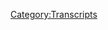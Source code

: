 {{Transcript
    | title         = [[754: Formulaic Objections Part 12]]
    | caption       = [https://knowledgefight.libsyn.com/754-formulaic-objections-part-12 Listen to this episode on Libsyn]
    | episodeNumber = [[754: Formulaic Objections Part 12|754]]
    | length        = 02:43:26
}}

{{MessageBox
    | header     = Warning: Bot Generated Content
    | text       = This transcript was automatically generated by transcription software and likely contains many mistakes and misattributions. Please check the audio for definitive quotes, attribution, and context.
    | image      = N3yvass4myg91.webp
    | imagewidth = 50px
    | id         = warning
}}

{{TranscriptBlock
    | name      = Alex Jones
    | timestamp = 00:04
    | text      = Red Alert. Red alert. Red alert. Red alert. Knowledge five days. Damn. Jordan is a wedding knowledge bytes.com It's time to pray. I have great respect for knowledge like knowledge. I'm sick of them posing as if they're the good guys. Shang V or the bad guy Chanology Dan and Jordan knowledge fight need money Andy and Sandy are shopping Andy and Ken handy in Kansas. Andy in Kansas, you're on the airplane for huge fan. I love your word. Knowledge by knowledge fight.com Hey, everybody, welcome to knowledge fight.
}}

{{TranscriptBlock
    | name      = Jordan
    | timestamp = 01:01
    | text      = I'm Jordan. We're
}}

{{TranscriptBlock
    | name      = Dan
    | timestamp = 01:02
    | text      = gonna do like sit around worship at the altar of saline and talk a little bit about Alex Jones. Oh, indeed.
}}

{{TranscriptBlock
    | name      = Jordan
    | timestamp = 01:07
    | text      = We are Dan Jordan, Dan,
}}

{{TranscriptBlock
    | name      = Dan
    | timestamp = 01:09
    | text      = Jordanne question for you, buddy.
}}

{{TranscriptBlock
    | name      = Jordan
    | timestamp = 01:11
    | text      = So what's brightspot Today,
}}

{{TranscriptBlock
    | name      = Dan
    | timestamp = 01:12
    | text      = my braids bought today, Jordan is actually my computer, I had to relaunch and Spotify had been launched along with the restarting of the computer chair. And that jogged my memory that I don't really use Spotify for anything except for like, you know, from exercising listening to music on there, because you just make make playlists. Yeah. Fuck Spotify, Joe Rogan all that ons. Yeah,
}}

{{TranscriptBlock
    | name      = Dan
    | timestamp = 01:36
    | text      = there is a there's a Doughboys side podcast that they just started called the snack stack. And brand, they do a live show on Spotify. Apparently, you can do that. And they take callers and stuff. It's a lot of fun. It's I've enjoyed it. I like that, that show like, Nick. It's fun. And they're very mean to the callers. But it's a lot of fun. And it reminded me that I feel like at certain points, we should try and abuse our notoriety in some way. Sure, or our modicum of celebrity. Whatever audience power of the audience naturally, I need to put this out there into the universe to manifest I would love to end up beating on dope boys. Absolutely.
}}

{{TranscriptBlock
    | name      = Jordan
    | timestamp = 02:22
    | text      = Get it done.
}}

{{TranscriptBlock
    | name      = Dan
    | timestamp = 02:27
    | text      = I feel like that almost everything that's happened to us over the last like couple of years has been like this absurd. Like, that's never gonna happen. True idea. True. And then it does. You know, these things. These things do end up happening, right? We're in the times. You're on CNN with Stelter. Sure,
}}

{{TranscriptBlock
    | name      = Jordan
    | timestamp = 02:41
    | text      = sure. Here's the problem. Here's the problem. Dan, what the problem is, in order to achieve those things, you have always had an unreachable goal in front of you. Yeah. And that is being on the Doughboys Oh, no, that's just gonna ruin every Absolutely. If you grasp that, then what is there to grasp for? Be careful what you get, man, then it's dangerous.
}}

{{TranscriptBlock
    | name      = Dan
    | timestamp = 03:04
    | text      = I don't make me go to twinsies. I'll show up and Quinsey hunt Mitch down, do it. No, sir. That's my birthright. It's a lot of fun. It's a dumb, dumb show. I believe you. Anyway, what's your brother?
}}

{{TranscriptBlock
    | name      = Jordan
    | timestamp = 03:16
    | text      = My bright spot is? I don't know if you can see these right here. My man I saw these are some new socks with my pups on actually your dog. Yeah, those are that's Fanny and Jake. And then I got this new hoodie. Yeah. And the reason is because my wife is amazing. She got me these things. She is amazing. She loves Christmas. No, you could put dogs on Santa hat. Yeah, you couldn't brand new technology crack the code? Absolutely. It didn't exist there. I mean,
}}

{{TranscriptBlock
    | name      = Dan
    | timestamp = 03:47
    | text      = early Christmas presents.
}}

{{TranscriptBlock
    | name      = Jordan
    | timestamp = 03:48
    | text      = So you're saying exactly. Yep. Very nice. She does a fantastic job of hiding Christmas presents until the moment they arrive. And then giving them to me to make me happy.
}}

{{TranscriptBlock
    | name      = Dan
    | timestamp = 03:59
    | text      = Only a good 19 days early. It's fantastic. Job.
}}

{{TranscriptBlock
    | name      = Jordan
    | timestamp = 04:04
    | text      = baby picture never been hidden. Not once, but it's Fanta
}}

{{TranscriptBlock
    | name      = Dan
    | timestamp = 04:07
    | text      = what's the point? The point of waiting a hero. That's great. Yeah, that's great. Those were those are great socks. Oh, yeah. I was like a nice novelty sock. I love them. Yeah,
}}

{{TranscriptBlock
    | name      = Jordan
    | timestamp = 04:17
    | text      = I didn't used to I'm not I'm not a things guy. But now it's novelty socks all the way.
}}

{{TranscriptBlock
    | name      = Dan
    | timestamp = 04:23
    | text      = It kind of puts a little pep in your step. Oh, you're wearing socks? You got to some a secret. Yeah. During the winter. Yeah. So Jordan today. We got an episode to do. Yeah. And I felt like our last episode was a lot. requiring us taking a little bit of a little pause for Monday. Sure. And I didn't want to jump right back into all that necessarily. Right. You know, just give that a little bit breathing room. Give it a little bit of time to sit. And then Friday. Unfortunately, you're going to have to come back to some other A swamp Nan.
}}

{{TranscriptBlock
    | name      = Jordan
    | timestamp = 05:02
    | text      = Oh no.
}}

{{TranscriptBlock
    | name      = Dan
    | timestamp = 05:03
    | text      = But for today, we have ourselves a little deposition to go over. Ooh. And I am going to say that it is time to release the Kraken. Oh
}}

{{TranscriptBlock
    | name      = Jordan
    | timestamp = 05:11
    | text      = god. It's the donde it is.
}}

{{TranscriptBlock
    | name      = Dan
    | timestamp = 05:16
    | text      = Yes. Oh, he's an interesting cat. I really got a different feel for him based on this than I had before. You only have this image of him is kind of I mean, he's a pro wrestler. He's a kind of, he has a quite a northeast accent, then I think a lot of people code as dumb. Yeah. Which, you know, certainly unfair, prejudicial, and what have you, but he also has, like a bombastic ness to him. And you know, he yells at the press conferences, chair, and you don't really get much of a chance to ever hear like thoughts or like sort of his personality be expressed. And I found it really interesting to see a six to eight hours of him in a deposition. Right god.
}}

{{TranscriptBlock
    | name      = Jordan
    | timestamp = 06:01
    | text      = Oh, my God. So how does he I mean, I obviously he's not a wrestler anymore. Yes, he is. He is still Yeah. Okay. How do you keep kayfabe in a deposition
}}

{{TranscriptBlock
    | name      = Dan
    | timestamp = 06:13
    | text      = that is that? Well, actually, that's an interesting question, because I think he might a little bit Oh, shit more than some. Yeah, he talks about how he has, like scars on his head and stuff. Oh, Chair shot, or whatever. Yeah. But yeah, I you know what, that that's something interesting to keep track of is a little bit of protecting the business.
}}

{{TranscriptBlock
    | name      = Jordan
    | timestamp = 06:33
    | text      = Interested, like, I imagined the big show in a deposition is a different story. I mean, Paul white. Yeah. Oh, wait, is he the mayor of something now? No.
}}

{{TranscriptBlock
    | name      = Dan
    | timestamp = 06:43
    | text      = Yeah, that's right. Yeah, he's a maga. He's the demons favorite patriot. Yes. The Devil's favorite patriot. Yeah. So yeah, actually, I think that there is maybe more of a sticking to his guns than a lot of other people. So that kayfabe idea is actually I'm sitting with it. And we'll we'll see what happens. So before we get into that, Joe, Jordan, let's take a little moment here to say hello to some new wall. Oh, that's a great idea. So first, very high place dental associate. Thank you so much. We're now policy walk.
}}

{{TranscriptBlock
    | name      = Alex Jones
    | timestamp = 07:15
    | text      = I'm a policy wonk. Thank you very much.
}}

{{TranscriptBlock
    | name      = Dan
    | timestamp = 07:17
    | text      = Thank you Next, the Midnight's automate what sent that bucket of poop. Thank you so much. You are now ballsy walk. I'm a policy.
}}

{{TranscriptBlock
    | name      = Jordan
    | timestamp = 07:23
    | text      = Thank you very much. I always love a tech reference. Sure. Always.
}}

{{TranscriptBlock
    | name      = Dan
    | timestamp = 07:26
    | text      = Next, Michael the Scott Truesdale. You got our walk status. So don't be an asshole. Steve. Thank you so much. I'm a policy wonk lot of names in there. That is a confusing center. Yeah, I'm confused. Next, Andy in Boston. You're on the air. Thank you. Thanks for holding. Thank you so much. You're on our policy walk.
}}

{{TranscriptBlock
    | name      = Jordan
    | timestamp = 07:44
    | text      = I'm a policy wonk. Thank you very much.
}}

{{TranscriptBlock
    | name      = Dan
    | timestamp = 07:46
    | text      = Next to Bobby, aka the other. Shane, thank you so much. You're now ballsy Walker. I'm a policy wonk.
}}

{{TranscriptBlock
    | name      = Unknown Speaker
    | timestamp = 07:51
    | text      = Thank you very much.
}}

{{TranscriptBlock
    | name      = Dan
    | timestamp = 07:52
    | text      = Thank you and tars the voyeur and kuch Deployer. Thank you so much. You're an hour policy wonk. I'm a policy wonk, thank you very much. Thank you and we got a couple of Democrats here do so first. Yay is saliva soaked balaclava wrestling beside Owens puddles of tears boiling beside a fake campfire. Thank you so much. You are now technocrat. And oops, all plants. Thank you so much. You are now a technocrat. I'm a policy wonk. I have
}}

{{TranscriptBlock
    | name      = Alex Jones
    | timestamp = 08:16
    | text      = risen above my enemies. I might quit tomorrow, actually. Just gonna take a little break now. A little breaky for me. And then we're going to come back. And I'm going to start the show over, but I'm the devil. Fuck you. Fuck you.
}}

{{TranscriptBlock
    | name      = Alex Jones
    | timestamp = 08:38
    | text      = I got plenty of words for you. But at the end of the day, Fuck you and your new world order. And fuck the horse she wrote in on and all your shit. Maybe today's broadcast. Maybe I'll just be gone a month, maybe five years. Maybe I'll walk out of here tomorrow. And you never see me again. That's really what I want to do. I never want to come back here again. I apologize to the crew and the listeners yesterday that I was legitimately having breakdowns on here.
}}

{{TranscriptBlock
    | name      = Dan
    | timestamp = 09:07
    | text      = I'll be better tomorrow. He's not Oh, no. We'll talk about that on Friday. Of course. Now Alex getting a very little play in this deposition. Good call. So that's that's kind of fun. We just get to hear about the Kraken and his business. But here's not a context drop that I think sums up some of this stuff pretty well.
}}

{{TranscriptBlock
    | name      = Chris Mattei
    | timestamp = 09:26
    | text      = And so the only basis for your knowledge that was your common sense. And the TV shows you watched know if there's anything else tell me?
}}

{{TranscriptBlock
    | name      = Dan Bidondi
    | timestamp = 09:38
    | text      = No, I think we've done well.
}}

{{TranscriptBlock
    | name      = Jordan
    | timestamp = 09:41
    | text      = All right, all right. I like that.
}}

{{TranscriptBlock
    | name      = Dan
    | timestamp = 09:43
    | text      = You came up with an idea and the only thing you had to back it up was common sense and TV shows.
}}

{{TranscriptBlock
    | name      = Jordan
    | timestamp = 09:50
    | text      = No, I think we're done with this. I think I've given you everything I have to give you yeah is a simple way of describing that.
}}

{{TranscriptBlock
    | name      = Dan
    | timestamp = 09:56
    | text      = So, but donburi his deposition begins Like all the depositions, you have to swear in the witness should have you Yes. But it does not go down the same way. All of the other ones.
}}

{{TranscriptBlock
    | name      = Jordan
    | timestamp = 10:08
    | text      = I'm amazed that before we start, if you're saying that the swear in the witness part has a clip, this is going to be interesting. Yes. With the court reporter, please swear in the witness. Mr. budoni, could you please raise your right
}}

{{TranscriptBlock
    | name      = Dan Bidondi
    | timestamp = 10:23
    | text      = hand for the record? I'm a follower of Jesus Christ. I don't take sworn notes. But my yes will be yes. As instructed to us in the Book of Matthew.
}}

{{TranscriptBlock
    | name      = Chris Mattei
    | timestamp = 10:33
    | text      = Okay. All right. Well, you're free. If you choose not to take an oath, you do need to affirm manner, that the testimony that you're going to be giving today will be truthful. And so you can either swear and if you choose not to, you can affirm that you're going to give today will be truthful.
}}

{{TranscriptBlock
    | name      = Dan Bidondi
    | timestamp = 10:54
    | text      = From my Yes. Will be SMA no will be no my words will be truthful.
}}

{{TranscriptBlock
    | name      = Dan
    | timestamp = 10:58
    | text      = This is this is interesting to me, because like all of them, you know, they have religious inclination. And sure, and Bidadi is, I think the only person I've heard who is like, I don't swear on thing. Yeah, it was against my religion to swear oaths. Yeah.
}}

{{TranscriptBlock
    | name      = Jordan
    | timestamp = 11:15
    | text      = Is there a new type of sovereign citizen that believes they already live in heaven like that kind of like a heavenly citizen, like something along those? We've talked about
}}

{{TranscriptBlock
    | name      = Dan
    | timestamp = 11:23
    | text      = one of that? Well, that's true, like 20 episodes ago. But I mean, it was the DMV of heaven. That's true. Yes, that is a sovereign citizen of the citizen of heaven. I
}}

{{TranscriptBlock
    | name      = Jordan
    | timestamp = 11:35
    | text      = wonder what put onto us imaginary friend will judge him in the courts of heaven.
}}

{{TranscriptBlock
    | name      = Dan
    | timestamp = 11:42
    | text      = Well, he's got to get a good lawyer. First.
}}

{{TranscriptBlock
    | name      = Jordan
    | timestamp = 11:45
    | text      = It's not gonna be a norm. No, but
}}

{{TranscriptBlock
    | name      = Dan
    | timestamp = 11:47
    | text      = norm is here. He is an observer. He is not representing donde right? There's another I don't think donde may not have a lawyer. Because I think that they're just people observing and like making objections and stuff. Okay, on behalf of like, Infowars and Right, right, right. And so norm is there for Alex? I think so. Yeah. And then in terms of like, free speech systems, there's a guy who is like the lawyer, one of Mark Randazzo as Associate Chair who is there who's the voice? You'll hear objecting? I think he I think he's representing free speech system. Okay, maybe partially. It's not really that important. So in terms of coming to Info Wars, coming down this path, but donde was drawn to Alex, for some
}}

{{TranscriptBlock
    | name      = Jordan
    | timestamp = 12:35
    | text      = great reasons.
}}

{{TranscriptBlock
    | name      = Dan
    | timestamp = 12:36
    | text      = Totally good reasons.
}}

{{TranscriptBlock
    | name      = Chris Mattei
    | timestamp = 12:37
    | text      = Would it be fair to say that as part of your your views as a independent constitutionalist include a high level of distrust for the media? Is that fair?
}}

{{TranscriptBlock
    | name      = Dan Bidondi
    | timestamp = 12:54
    | text      = The mainstream media on both sides? Absolutely. Right and Left, both of them lie to the teeth. And we have the ability is to, and credit to Alex Jones and infowars.com, where we have the ability is to see through the lies and you know, slice through the lives and show the public what really is going on. And that's why we're the we're all the most hated networks and the you know, the mainstream, you know, and that's where people love. That's why we got millions of followers and everything else because people want the truth. It's an and most of the time, it's hard. It sucks. It stinks. But yeah, we can't sugarcoat things. We need to tell people the exact truth of the way things are. And that's the way I mean, I'm not speaking for Alex Jones or anything, but I'm speaking for myself. That's where I conduct journalism. If I see something wrong, I've gone after Democrats and Republicans. I've confronted Obama I've confronted who has several questions. What is your team's like? Governor's and of both parties? I mean, Congressman, all that saw enemy Intel why? And Michael Bloomberg, many other people like them. And so I am not a party. I don't I'm not a party bias, so to speak. I mean, if somebody's telling a lie, I'm going to come after them plain and simple politically, you know, and I do my best ask questions. And, you know, they answer them. They don't, you know, whatever the case
}}

{{TranscriptBlock
    | name      = Chris Mattei
    | timestamp = 14:12
    | text      = is, to Alex Jones, your view that he was telling the truth where the other mainstream media outlets would not
}}

{{TranscriptBlock
    | name      = Dan Bidondi
    | timestamp = 14:24
    | text      = absolutely know anything. He was just asking questions, and they don't like that.
}}

{{TranscriptBlock
    | name      = Dan
    | timestamp = 14:30
    | text      = Yeah, I don't like it. I don't like that. He asks questions. You might have hit a little bit of an important point in this that is that he does not end sentences. Do he talks, talk?
}}

{{TranscriptBlock
    | name      = Jordan
    | timestamp = 14:44
    | text      = Likes does he he's got things to say
}}

{{TranscriptBlock
    | name      = Dan
    | timestamp = 14:47
    | text      = one of the reasons this is so fucking long. He's deposition as he keeps answering questions that were asked. That's goes on and on and on.
}}

{{TranscriptBlock
    | name      = Jordan
    | timestamp = 14:55
    | text      = I met he's met He's beautiful. Uh, okay,
}}

{{TranscriptBlock
    | name      = Dan
    | timestamp = 15:01
    | text      = and try and ask this. I do I do appreciate that because I do think that there is some sincerity and but donde is part of like, he thinks that like this is hard and it sucks. truths. It's delusional, but I think that it does. There is a part of me that believes that he believes it.
}}

{{TranscriptBlock
    | name      = Jordan
    | timestamp = 15:21
    | text      = I was thinking the same thing. I was thinking we're dealing with a believer and that we is so sad knowing what we know now when he says we in regards to him and Infowars Yeah, oh,
}}

{{TranscriptBlock
    | name      = Dan
    | timestamp = 15:35
    | text      = yeah, there is a sort of thread that runs throughout this that I really do get the feeling that he doesn't understand how little Alex cares about him. How much they wish they could just blame all this on Yeah. Be the fall guy. Yeah, it's it is it is a little bit of a bummer. level because he does seem to think like we're all best friend. No,
}}

{{TranscriptBlock
    | name      = Jordan
    | timestamp = 15:58
    | text      = I know don't. I mean, describing him as an attack dog is is to remind yourself of like the attack part. But that dog goes home to its master and it's like, oh, yeah, I love you. You're my favorite guy. You're the best you make me happy all the time.
}}

{{TranscriptBlock
    | name      = Dan
    | timestamp = 16:11
    | text      = A man's best friend. Yeah.
}}

{{TranscriptBlock
    | name      = Jordan
    | timestamp = 16:13
    | text      = And Ben Gino does not have a best. Alex bot but
}}

{{TranscriptBlock
    | name      = Dan
    | timestamp = 16:17
    | text      = donde Yeah, my bad to too many fun. Fun V names. And both dance. Absolutely. Giving dad's dance. Yeah, it's probably I don't know. As a kid, but I don't know if Vaughn Gino does. I don't know his life. Anyway. There's some training at Infowars. Apparently, not much. But a little bit of training.
}}

{{TranscriptBlock
    | name      = Dan Bidondi
    | timestamp = 16:44
    | text      = Well, we got training them for was, excuse the language operation cover your ass. Okay. Basically, when you make an accusation or statement or write an article or report, you put the proof where it comes from. And then the people get to decide from there. Now if the sources wrong, just say in other words, example ABC said the sky is purple. Right? We reported that ABC said the sky is purple. Now people say no, it's not to blow. We're not the ones that run we just recited the information. I mean, now Sean's gets bashed all the time for the gay frog thing. Because he Atrazine and the roundup that's on record that was from Berkeley University. We printed that out for him. And all you did was cite from information from Berkeley medical, and then also now he's getting cast eyes as a gay frogman. Yeah, I mean, that's the stuff we're talking about. Because when you put off the truth, that right from the sauces, they don't want to hear that.
}}

{{TranscriptBlock
    | name      = Dan
    | timestamp = 17:34
    | text      = So this is something that comes up a couple times this operation cover your ass Sure, which I guess is their way of saying use sources,
}}

{{TranscriptBlock
    | name      = Jordan
    | timestamp = 17:43
    | text      = I'd been reclaimed that do due diligence or just like build rapport factual information.
}}

{{TranscriptBlock
    | name      = Dan
    | timestamp = 17:49
    | text      = Yeah, it's apparently robbed us way of like, sort of sexing up elemental elements. is another way of saying Don't make things up. Dy J. Yeah. It's kind of cute. If it wasn't Info Wars, I
}}

{{TranscriptBlock
    | name      = Jordan
    | timestamp = 18:06
    | text      = guess it'd be kinda cute. Yeah, if it wasn't one of the more evil organizations,
}}

{{TranscriptBlock
    | name      = Dan
    | timestamp = 18:10
    | text      = we need to be able to blame this on somebody else. You can say whatever you want, as long as you have a link, I mean, and spoiler alert, they almost never have to source.
}}

{{TranscriptBlock
    | name      = Jordan
    | timestamp = 18:21
    | text      = If you're like, me, you're like a middle management employee and you hate your job and the people you work for cover your ass is fine. But an institutional business with the policy of cover your ass is not a good business.
}}

{{TranscriptBlock
    | name      = Dan
    | timestamp = 18:34
    | text      = Mm. Make it someone else's fault. Yeah. Get out clean.
}}

{{TranscriptBlock
    | name      = Jordan
    | timestamp = 18:38
    | text      = Yeah, well, actually, that's the oil business.
}}

{{TranscriptBlock
    | name      = Dan
    | timestamp = 18:41
    | text      = So donde is a man who is known to use confrontation and as journalists in the past. And this it says some of the predates his time at Infowars. He was doing that before he met Alex. And actually, he knew info warriors before he knew Alex,
}}

{{TranscriptBlock
    | name      = Chris Mattei
    | timestamp = 18:57
    | text      = the the idea of confrontation journalism was one that you yourself used as well, correct?
}}

{{TranscriptBlock
    | name      = Dan Bidondi
    | timestamp = 19:04
    | text      = Yes. It's not confrontation as a physical it's a confrontation. It's like putting on a spot where like, like questions and answers at a forum somewhere or in public, you asked the person the, about the allegations against them. And what did they answer the question? Not? That's not the point. But that's why, you know, he's going up to asking real questions that no other journalists would ask you. I mean, and I was doing the same thing my own way around.
}}

{{TranscriptBlock
    | name      = Chris Mattei
    | timestamp = 19:31
    | text      = Those who are using that type of tactic before you even went to work for Infowars.
}}

{{TranscriptBlock
    | name      = Dan Bidondi
    | timestamp = 19:34
    | text      = Yeah. Before I even knew Alex Jones, I was doing the same thing. I mean,
}}

{{TranscriptBlock
    | name      = Chris Mattei
    | timestamp = 19:40
    | text      = when did you first hear about Alex Jones?
}}

{{TranscriptBlock
    | name      = Dan Bidondi
    | timestamp = 19:43
    | text      = Oh, when I first started radio, hi, somebody kept I kept getting like going on new news and all that. Getting some reports from alternative media and I came upon them for was and that I actually was a friend of Aaron Doakes from Infowars. And so I got Know Who Infowars was more on sort of watching outshone shows? And not quite, I couldn't watch it every day. And I mean when I could.
}}

{{TranscriptBlock
    | name      = Dan
    | timestamp = 20:07
    | text      = So yeah, he knew Aaron dikes. Yeah, he's a producer and writer for Infowars, who has now left and does not like Alex. Right. Right. Him and his now wife, Melissa Melton both worked at Infowars. And they were mixed up in the dawn Salazar, we talked about them in that episode of the deposition, because they were both sort of tertiary ly involved in his reporting on Sandy Hook stuff.
}}

{{TranscriptBlock
    | name      = Jordan
    | timestamp = 20:33
    | text      = Did they have a workplace romance?
}}

{{TranscriptBlock
    | name      = Dan
    | timestamp = 20:35
    | text      = I imagine they did. I don't I don't know the exact path through like, I don't know if they came into force already. A couple Yeah, or whatever. But I only know that they're married because of the last episode that when they came up with a deposition,
}}

{{TranscriptBlock
    | name      = Jordan
    | timestamp = 20:51
    | text      = I'm just saying that we have the bones of an incredible romantic comedy, all right, or who propagandists she's trying to have it all. No, no, no. Well,
}}

{{TranscriptBlock
    | name      = Dan
    | timestamp = 21:02
    | text      = we have the makings of the next office. We got Joe.
}}

{{TranscriptBlock
    | name      = Jordan
    | timestamp = 21:05
    | text      = That's not bad, right? Will they won't they for a while, and then it's a Will they won't they deny that Sandy Hook?
}}

{{TranscriptBlock
    | name      = Dan
    | timestamp = 21:12
    | text      = Right, Rob? Do is Dwight. Alex is Michael Scott.
}}

{{TranscriptBlock
    | name      = Jordan
    | timestamp = 21:17
    | text      = Oh, no. Yeah, well, I mean, obviously Alex is is the Scott Mm
}}

{{TranscriptBlock
    | name      = Dan
    | timestamp = 21:22
    | text      = hmm. Steve is creed. Oh, boy. Oh, let's see who else
}}

{{TranscriptBlock
    | name      = Jordan
    | timestamp = 21:32
    | text      = from I don't know the office that well. So I'm already out on my on my cast of characters. My bench is low.
}}

{{TranscriptBlock
    | name      = Dan
    | timestamp = 21:42
    | text      = Trying to think if anyone there is actually responsible, I didn't forwards who's like trying to do a good job.
}}

{{TranscriptBlock
    | name      = Jordan
    | timestamp = 21:47
    | text      = Oh, that's a good question. After the after the election board, I'm gonna have to give Oh, when is at least trying something?
}}

{{TranscriptBlock
    | name      = Dan
    | timestamp = 21:56
    | text      = Oh, and can also be Dwight. Yeah. Anyway. Agreed. The Dan Bidadi loves the Constitution. This is important to him. He loves the founding fathers. I don't believe he loves them. And he's right. I think he understands that right. All about Okay.
}}

{{TranscriptBlock
    | name      = Chris Mattei
    | timestamp = 22:12
    | text      = And so would you say beginning in about 2009. That Alex Jones came to be a pretty influential voice in your own thinking.
}}

{{TranscriptBlock
    | name      = Dan Bidondi
    | timestamp = 22:28
    | text      = Not just him in general. I mean, like, I have always been a critical thinker like that challenging things. And it's mainly when the TSA started running naked body skin as I do right about that time, that's when I really started, you know, becoming you no good looking to infer was when I had helped my own TSE protests here in Rhode Island, and you know, things like that. And they said it was inspiring that like anything is, which goes back to history. learn who the founding fathers were in person. You know, I mean, Thomas Paine, I'm looking like, Thomas Paine was me back then, you know, I mean, he was doing what I'm doing today, digitally, you know, I mean, and send them Alex Jones. And I'm seeing people like this, like these people are revolutionaries that stand up against overwhelming odds and tyranny. And I mean, what what cast i They were cast sighs back then. All the Founding Fathers, they were cast dices nutballs. Back then, conspiracy theorists. You know, insurrectionist everything. You know, I mean, and they paved the way for this country and they clearly got tons and tons of quotes it says, And it's our job and our duty to keep that limited going in secure. Liberty is eternal vigilance, as Thomas Jefferson says,
}}

{{TranscriptBlock
    | name      = Dan
    | timestamp = 23:43
    | text      = according to Monticello, this is not a quote that appears in any written or spoken history from Thomas Jefferson. Oh, come on. The most likely origin of this quote is an Irish poet and lawyer named John Philpot Curran who said, quote, the condition upon which God has given liberty to man is eternal vigilance, which condition if he break, servitude is at once the consequence of his crime and the punishment of his guilt. Those Irish this was in the early 1800s, after which point many speakers began using the quote and making this abbreviated, much more hippie version. Yeah, it was first attributed to Jefferson and 1834 which is after it would have been popular already. What a
}}

{{TranscriptBlock
    | name      = Jordan
    | timestamp = 24:22
    | text      = weird country like we have as as a as a country. We have a habit towards mythmaking that isn't quite as we consider the the myths of like, what did Rome tell itself? Rome didn't tell itself?
}}

{{TranscriptBlock
    | name      = Dan
    | timestamp = 24:39
    | text      = Like it's not alright, Zeus just had some weird quotes.
}}

{{TranscriptBlock
    | name      = Jordan
    | timestamp = 24:45
    | text      = I mean, maybe maybe they gave Julius Caesar all of the quotes, like all of the good. Oh, Virgil. They were just like add Julius setup. Who cares? It's possible.
}}

{{TranscriptBlock
    | name      = Dan
    | timestamp = 24:55
    | text      = It is possible. Yeah. But yeah, it is a kind of software version of mythologizing. Yeah. And it's one of the reasons that I kind of bring this up constantly, like whenever they deploy some of these spurious quotes is that like, on on a certain level, they live in a fantasy of their own history coat and the myth of the sort of wistful patriotism heroic patriotism. Yeah. And it's it's dangerous myth when it's taken to the lengths that people like Infowars Yeah, of course, there's there's maybe a benign version of it, where like, you're not super connected to it, and it doesn't make you scream that all shootings are false flags. And maybe there's a benign version of
}}

{{TranscriptBlock
    | name      = Jordan
    | timestamp = 25:41
    | text      = this. No, no, no, no, no, I don't know if I don't know if anybody's like, oh, man, Abraham Lincoln. This dude delivered the most mail in a month. Isn't that crazy? He was at the all time record holder for most mail delivered in month. Ah, crazy.
}}

{{TranscriptBlock
    | name      = Dan
    | timestamp = 25:58
    | text      = And he had this great, quote, snooty. Bucha. So Banani was eyelid ape? Yeah, he was not he was drawn to Alex, at least in part because of 911 conspiracy theories, right he had right now I'm gonna say in advance, a slur comes out right? In this clip, which is early in the deposition, and I found it shocking.
}}

{{TranscriptBlock
    | name      = Chris Mattei
    | timestamp = 26:24
    | text      = One of the other stories that attracted you to Alex Jones was his claims about 911. Correct? Yes. Okay. And the substance of that claim, in essence, was that the United States Government perpetrated the 911 attack,
}}

{{TranscriptBlock
    | name      = Dan Bidondi
    | timestamp = 26:42
    | text      = correct? Yes. And before I even listen to him, I had my own questions, because I'm very knowledge and aviation world. And it is utterly ridiculous to believe that, excuse my French, but a tall head with minimum flight training to fly a 747 757. Sorry, into the towers like that, and perfect precision, especially the Pentagon, 50 feet on the ground. That violates so many laws of physics and everything else tonight. That's within questions I based off. Now I'm listening to Alex Jones coming up to Sainsbury's and I'm like, Wow, it's
}}

{{TranscriptBlock
    | name      = Dan
    | timestamp = 27:16
    | text      = so pretty weird. Move to pardon my language, slur.
}}

{{TranscriptBlock
    | name      = Jordan
    | timestamp = 27:21
    | text      = Yeah, that was,
}}

{{TranscriptBlock
    | name      = Dan
    | timestamp = 27:23
    | text      = you're aware that what you're about to say is deeply inappropriate?
}}

{{TranscriptBlock
    | name      = Jordan
    | timestamp = 27:28
    | text      = Why would you say pardon my language, if you're about to say that?
}}

{{TranscriptBlock
    | name      = Dan
    | timestamp = 27:32
    | text      = I feel like if you recognize that this isn't appropriate, yeah. Just say people,
}}

{{TranscriptBlock
    | name      = Jordan
    | timestamp = 27:36
    | text      = you're in a deposition. This is a deposition, you know, by saying pardon my language. You're not supposed to say it at the very least here
}}

{{TranscriptBlock
    | name      = Dan
    | timestamp = 27:45
    | text      = anywhere.
}}

{{TranscriptBlock
    | name      = Jordan
    | timestamp = 27:47
    | text      = But definitely not. Yeah, it's
}}

{{TranscriptBlock
    | name      = Dan
    | timestamp = 27:47
    | text      = just cannot. But these are these are like these little kernels of like this the character of this person. And that's a weird that is a weird person. Yeah,
}}

{{TranscriptBlock
    | name      = Jordan
    | timestamp = 27:58
    | text      = yep. Yep. Yep.
}}

{{TranscriptBlock
    | name      = Dan
    | timestamp = 28:01
    | text      = So that, you know, I think at a certain point, but Dondi kind of realizes that if he's answering questions, he sounds dumb. Right? Because the answers aren't good for the questions that are given. And so he'd rather not be asked questions.
}}

{{TranscriptBlock
    | name      = Jordan
    | timestamp = 28:18
    | text      = So early on, he's, he's gone a little bit too far. So he recognizes that and now he's basically just going to try and stop the deposition.
}}

{{TranscriptBlock
    | name      = Dan
    | timestamp = 28:26
    | text      = Well, or at least focus. Like really finally, center zero. Okay, okay. Doesn't like this idea that questions are coming up about 911. Colorado, the Aurora shooting right stuff, right, right. I mean, it doesn't work. No, but it is maybe a sign of some kind of instinct that is maybe better than a lot of the other people.
}}

{{TranscriptBlock
    | name      = Dan Bidondi
    | timestamp = 28:53
    | text      = Well, can I ask a question? Yeah. First, before we go any further. We're here for the Sandy Hook thing. Why are we dabbling into things that's going to build up irrelevant cases for this whole operation? Because I see what's going on here. I see the pattern. Okay, I see exactly what's going on the build up the case, the breakout, Sean's clicking up wall, make me look like a conspiracy there. So when we get to the Sandy Hook stuff, we're gonna look like complete morons. Okay, so why not all the stuff we just talked about? All of it's irrelevant to this case of Sandy Hook. So why don't we just get to the meat and potatoes? Save everybody some time here? Because none of this is totally irrelevant at all to Sandy Hook. Yeah.
}}

{{TranscriptBlock
    | name      = Chris Mattei
    | timestamp = 29:30
    | text      = Mr. Donnelly, I appreciate I appreciate your view on that. I have a different view. There are reasons that I'm asking these questions. I certainly don't want to waste anybody's time. So I'm gonna continue to ask them and you're obligated to answer them truthfully. As impatient as you may get with them. So
}}

{{TranscriptBlock
    | name      = Dan Bidondi
    | timestamp = 29:50
    | text      = no, it's not a personal attack on you, sir. It's just, you know, the to the point. I mean, because while this is a rubbing, where I worked as irrelevant to Sandy Hook, where I went to school relevant to Sandy Hook went away in broadcast radio stations or relevant to send the OP. Ed. I mean,
}}

{{TranscriptBlock
    | name      = Chris Mattei
    | timestamp = 30:06
    | text      = I understand that that's your view, sir. You know, I have a job to do here. I guess what I would say to you is that I'm going to do my job as long as it takes. And if that means coming back in their day to ask you questions that you think are relevant, that's what's going to be required. So why don't we just go ahead and continue and we'll be as efficient as we can. Okay.
}}

{{TranscriptBlock
    | name      = Dan
    | timestamp = 30:28
    | text      = Sure. Not not as much staying power to that gusto. As you might think there would be
}}

{{TranscriptBlock
    | name      = Jordan
    | timestamp = 30:34
    | text      = spectacular handling by Chris there. Yeah.
}}

{{TranscriptBlock
    | name      = Dan
    | timestamp = 30:37
    | text      = I appreciate that. No,
}}

{{TranscriptBlock
    | name      = Jordan
    | timestamp = 30:41
    | text      = I, you know, what, you are making some very good points that I can completely disregard. This is a law. I don't know how to explain laws to you. But yeah,
}}

{{TranscriptBlock
    | name      = Dan
    | timestamp = 30:50
    | text      = you have a point. And I disagree with that point. I think the opposite. I'm writing the deposition one
}}

{{TranscriptBlock
    | name      = Jordan
    | timestamp = 30:56
    | text      = of us can compel you to do things by law. So it's me.
}}

{{TranscriptBlock
    | name      = Dan
    | timestamp = 31:02
    | text      = So but that instinct is good that because it's kind of like a boy, you hope it's gonna work? Yeah. Because if I can, I know that I'm coming in here to answer questions, conceivably about Sandy Hook stuff. Maybe I've thought about it a little bit in advance, right. I don't want to answer these questions I didn't think about in advance. I can just point that out. Be like, this is about Sandy Hook. Maybe the lawyer will just go along with Right, right. It's it's sad how, again, much like thinking Alex's his friend. Yeah. How on unrealistic this is, but the hope is there and I appreciate that. It's
}}

{{TranscriptBlock
    | name      = Jordan
    | timestamp = 31:37
    | text      = interesting that he's, you know, like, the way that Oh, in or the like, went into these depositions was almost like a neat naive animal. You know, like a dodo bird. Like, they had no idea that the predator was was right there in front of them. And but donde has this, like, it seems like he came up and touched the predator on the nose. And he's like, no, no, no, I get this. I get what's happening here. I gotta back off. Yeah, unfortunately,
}}

{{TranscriptBlock
    | name      = Dan
    | timestamp = 32:03
    | text      = he is in the trap. Yes, yeah. Yeah. For too late, too late, buddy. So Maddie asks about what is the the journalists job? Donde has, like a really weird take.
}}

{{TranscriptBlock
    | name      = Chris Mattei
    | timestamp = 32:16
    | text      = As, as a journalist, would you? Would you agree with me? That part of the journalists job, as you understood it was to ask questions. But then after asking those questions, to convey the truth of the matter to your audience, correct? Yes. Okay. In other words, the point of asking the questions is so that you can accurately inform your audience, correct?
}}

{{TranscriptBlock
    | name      = Dan Bidondi
    | timestamp = 32:41
    | text      = Yes. And if there's unanswered questions, obviously, we can't be like, Yeah, we ask the questions a natural me. I mean, that, to me, that's guilt. That's my personal opinion. But however, you know, I mean, like, just asking questions, seems to be an act of terrorism these days. So
}}

{{TranscriptBlock
    | name      = Dan
    | timestamp = 32:56
    | text      = he has a perspective that people not answering questions is a sign of their guilt. And He is not answering questions in this deposition. He
}}

{{TranscriptBlock
    | name      = Jordan
    | timestamp = 33:04
    | text      = said that immediately after saying, I don't want to answer these questions,
}}

{{TranscriptBlock
    | name      = Dan
    | timestamp = 33:09
    | text      = right. It's a little bit dissonant. And I mean, even just like taking away the sort of PA cracy there or whatever. It's a really fucked up view for someone who is in media, or in in broadcasting and information, dispensing if you believe that someone not answering the question is indicative of their guilt. Yeah, you cannot possibly ascertain what's going on. You can't watch news. You can't watch a press conference and get the point of things right. It's it's bad. You're playing like football with a broken leg. Yeah.
}}

{{TranscriptBlock
    | name      = Jordan
    | timestamp = 33:45
    | text      = Anytime somebody's like, no comment here. Like, oh, they definitely killed. Oh, that's a murder. No comment that.
}}

{{TranscriptBlock
    | name      = Dan
    | timestamp = 33:56
    | text      = Yeah, it's very strange.
}}

{{TranscriptBlock
    | name      = Jordan
    | timestamp = 33:57
    | text      = Yeah, that's not good.
}}

{{TranscriptBlock
    | name      = Dan
    | timestamp = 33:59
    | text      = So but donde does not get his wish. And questions are asked about other things, of course. And so the underwear bomber comes up. And but donde did a little bit of work on this. He doesn't want to answer questions. But then he does. He doesn't want to then he does.
}}

{{TranscriptBlock
    | name      = Chris Mattei
    | timestamp = 34:16
    | text      = Yeah. So let me let me ask this. Do you recall whether Mr. Jones claimed that the unit bomb or I'm sorry, the underwear bomber? was a federal government operation. Do you recall whether or not he claimed that?
}}

{{TranscriptBlock
    | name      = Dan Bidondi
    | timestamp = 34:32
    | text      = What does this have to do with Sandy Hook?
}}

{{TranscriptBlock
    | name      = Chris Mattei
    | timestamp = 34:34
    | text      = Do you recall whether or not he claimed that?
}}

{{TranscriptBlock
    | name      = Dan Bidondi
    | timestamp = 34:36
    | text      = I'm not going to answer no more irrelevant questions. I refuse though. This is calling in that you can call me back a million times I'll keep coming back that none of this has nothing to do with this. Okay? This is nothing but a sap to make him look like a kook make me look like who get to get answers about Sandy Hook that on the way Obama had nothing to do what happened in Newtown Connecticut. Let's let's put it that way. And no, well, not all Yes. Your questions if you want, but the thing is irrelevant, but I will if you want me to, I'll answer those questions. Okay. Once he questioned the underwear bomber because the facts came out by the people who are on the plane, okay? It has unrecovered the lawyer attorney Kurt Haskell said the State Department escort head around security to get on that flight, even though he was denied by the airline to board the plane. That's the questions our shows was asking why? Why did they do that?
}}

{{TranscriptBlock
    | name      = Dan
    | timestamp = 35:27
    | text      = Why so after the attempted Christmas Day bombing in 2009, Kurt Haskell went public with some claims that he saw a well dressed man helping Abdul Muttalib get get sorted out to get boarded onto flight 235 from Amsterdam to Detroit. hasco claims that this person was trying to help Abdul Muttalib get on the plane without a passport. But this was happening in an area of the airport where you should have already been passport screened. And there's no one else who really corroborate to this story at all. And even like accepting all of it. He didn't claim that this was the State Department interpretation that but donde is making Yeah, Abdul Muttalib is past in terms of radicalization towards terrorism is pretty clearly well established. And he pled guilty and a fairly aggro and non repentant way. And none of haskel's claims went much further than a guy saying something. He was interviewed by outlets ranging from NPR to Infowars. And no greater information ever came out. And then in 2012, Haskell decided to run for Congress in Michigan, and he really didn't want to talk about that stuff. Quote, I consider it part of my personal life and not part of my campaign. I don't think it's relevant sounds like he's guilty. It's debatable whether it's relevant or not. One could suggest that haskel's actions speak to a lack of judgment and the consequences of that ripple to this day, and are used by people like Dan but donde to justify their other conspiracy bullshit activities. And that kind of light, maybe Haskell doesn't display leadership qualities that would justify him being in Congress. And then there's a little bit of weirdness that comes out in his interview with NPR, when he's asked if it's possible that he got people confused, and if it's possible to the person he saw with The Well Dressed Man was someone else. He says it's not possible. The cause for concern was that he said that The Well Dressed Man referred to the person with him as Sudanese, whereas Abdul Muttalib is Nigerian Haskell explained quote, There were very few black men or black people on this flight, and he's a rather different looking person. So it was pretty obvious to me. I wonder what he means by different looking because of dual Matala was pretty normal looking, as far as I can tell, share the things Haskell was saying immediately after the attempted attack were really interesting, hence the little bit of news coverage and outlets like NPR, but none of this is substantiated, and none of it proves anything. But for someone like donde and an outlet like Infowars, one person saying something that they can use as the equivalent of a smoking gun that closes the case. They're not very rigorous, is what I'm saying. Yeah, and but donde here even a decade later is still like citing this one thing. This one guy said, as like proof positive that, you know, this underwear bombing was fake in order to sell the naked body scanners. Yeah,
}}

{{TranscriptBlock
    | name      = Jordan
    | timestamp = 38:09
    | text      = yeah. I'm gonna have to say, we all know what different looking means in this context. And
}}

{{TranscriptBlock
    | name      = Dan
    | timestamp = 38:17
    | text      = yeah, I don't know of any other history that he had that would corroborate this, you know, like another data point with Haskell chair. But like that comment is a little weird. Yeah, it seems a little racist,
}}

{{TranscriptBlock
    | name      = Jordan
    | timestamp = 38:28
    | text      = noticeable. It is of note, and perhaps one should put it in a permanent record of some sort of it's all should have to answer questions about it if he runs for Congress on
}}

{{TranscriptBlock
    | name      = Dan
    | timestamp = 38:37
    | text      = my mind. So one thing that I noticed for sure throughout this deposition is the dam but donde is He's like one of those fire logs that has its own accelerant. Okay, he speeds himself up. Yeah, there is he does not need help getting going and just ramping. He goes from like, answering a question to a rant like unprompted quite a few times. And so here's one example of that. He's just winding himself. Okay.
}}

{{TranscriptBlock
    | name      = Dan Bidondi
    | timestamp = 39:09
    | text      = These are the questions we're bringing up. And these are the route questions and I don't I could care less what the courts have to say, I'm not involved with this. Okay. I'll speak by my one hour and Harlequin and that's the way it's gonna go. And I'm not going to be shocked by no quote by nobody else. I stand for the Constitution, the Bill of Rights and my Lord and Savior, Jesus Christ is not a damn thing to judge his own fear or anybody else is going to do about it. I'll speak my mind to buy death yet. I mean, and this is the way it's got to go. You know, I mean, we're asking questions. We're out there trying to save this this country for what's left of it. And people like this in the media, a slime balls they want to take they want to stifle free speech, they want to talk about gun rights, the very fundamental rights of this nation did I made him was sick that was standing up against us and it doesn't matter what the courts say, I'm going to speak on behalf I'm going to guide what I'm going to speak out and speak out and speak out to somebody puts a bullet in my head or the Lord takes me on bottom line. I mean so the whole thing with Alex Jones and drumbeat any of this stuff, I have come to my conclusions by everything you got to ask me. It wasn't Alex Jones inspiration okay, I didn't that was inspiring to him because he was a man of integrity that man, we had balls of steel that was to anybody and question I'm with other reporters. I was at the Boston Marathon, for example, right? Hundreds of reporters in the room nobody's asking the tough answers. I'm the one up to asking the tough questions and all sudden I'm being labeled all over the media that conspiracy that's me and Alex Jones. Yeah, when it was on record, these things were happening that we are asked if you were in Laroche, okay, so if that makes us some bad guys or Kaspersky? Lunatics, then hey, I stand guilty.
}}

{{TranscriptBlock
    | name      = Chris Mattei
    | timestamp = 40:45
    | text      = I haven't said anything to suggest that I think you're a bad guy.
}}

{{TranscriptBlock
    | name      = Dan Bidondi
    | timestamp = 40:49
    | text      = No, no, no, no, no, no. Please let me know. It's not personal attack against you. And I don't think that was
}}

{{TranscriptBlock
    | name      = Dan
    | timestamp = 40:55
    | text      = the hero reminds me a little bit also of me, like on the phone with XFINITY.
}}

{{TranscriptBlock
    | name      = Jordan
    | timestamp = 41:01
    | text      = Let's get up. Okay, I'm sick of this internet going down. And this is the fourth time this week I've called you.
}}

{{TranscriptBlock
    | name      = Dan
    | timestamp = 41:06
    | text      = I'm so sorry. This is not about you. You're just so sorry. It makes this difficult. I understand. I'm so confident and furious about how bad and then I realized.
}}

{{TranscriptBlock
    | name      = Jordan
    | timestamp = 41:20
    | text      = I know, listen, I'm sure you deal with this exact same abuse all day. I apologize. I don't want to contribute to it. That's on me.
}}

{{TranscriptBlock
    | name      = Dan
    | timestamp = 41:27
    | text      = Yeah, yeah. There is a little bit of that, that turning around that instant recognition of like a look.
}}

{{TranscriptBlock
    | name      = Jordan
    | timestamp = 41:33
    | text      = Yeah. This is this was on board
}}

{{TranscriptBlock
    | name      = Dan
    | timestamp = 41:37
    | text      = where people will people? Yep. I'm just mad about the Constitution being attacked. That's not you in this deposition. But then again, conceivably, he should have disrespect for Maddie because Maddie is the lawyer who's representing right the thing that's supposed to be destroying the first and second amendment.
}}

{{TranscriptBlock
    | name      = Jordan
    | timestamp = 41:54
    | text      = I mean, he started with saying I literally don't care about
}}

{{TranscriptBlock
    | name      = Dan
    | timestamp = 41:56
    | text      = the loss. That is true. It will not shut up.
}}

{{TranscriptBlock
    | name      = Jordan
    | timestamp = 42:00
    | text      = I'm Bailey blades. Finnegan from from there's a godspeed you black Emperor saga, BB F three. And it's him reading one of his poems and telling the story about how he got a parking ticket. And he's the story winds up with him just being like, listen, Judge, I am not going to stop speaking in your courtroom. I am a person and I can do what I want. Just because you wear black robes and content people up the river for 20 years. And it's so good.
}}

{{TranscriptBlock
    | name      = Dan
    | timestamp = 42:26
    | text      = It's so good. And then the end of the song is so sorry.
}}

{{TranscriptBlock
    | name      = Jordan
    | timestamp = 42:29
    | text      = Yeah. Was that listen, Judge? You're the one who wears the robe. And it's just a gig.
}}

{{TranscriptBlock
    | name      = Dan
    | timestamp = 42:34
    | text      = So before coming to Infowars, like we've already touched on but donde new Aaron dikes. And it turns out he knew him through an interesting way.
}}

{{TranscriptBlock
    | name      = Chris Mattei
    | timestamp = 42:43
    | text      = During that time that you were an audience member, Mr. Jones's. Did you ever reach out to him? Or anybody at Infowars? For any reason?
}}

{{TranscriptBlock
    | name      = Dan Bidondi
    | timestamp = 42:57
    | text      = Yeah, I mean, I already knew why Aaron dates from we changed because I bought two organization called we are changed. And I don't know if he was a member or not, but I knew him. He actually seen a lot of my videos and all that and make comments here and now. So yeah,
}}

{{TranscriptBlock
    | name      = Dan
    | timestamp = 43:12
    | text      = they knew each other through We Are Change, which is the organization there was a 911 Truth thing that pivoted into Ron Paul campaign and was run by Luke radowsky. Who is now Tim Poole's co host right on.
}}

{{TranscriptBlock
    | name      = Jordan
    | timestamp = 43:26
    | text      = I just I'm sure I'm sick. I'm sick to my stomach.
}}

{{TranscriptBlock
    | name      = Dan
    | timestamp = 43:30
    | text      = Aha of these people. Yeah. Well, there's a lot of ambitious shithead Yeah.
}}

{{TranscriptBlock
    | name      = Jordan
    | timestamp = 43:36
    | text      = This again, we get back to my least favorite thing of the naming of organizations. We are trying we are changed sounds so innocuous.
}}

{{TranscriptBlock
    | name      = Dan
    | timestamp = 43:44
    | text      = It is a little bit bland and aspirational. Yeah. Yeah.
}}

{{TranscriptBlock
    | name      = Jordan
    | timestamp = 43:47
    | text      = It could be it could be like any kind of old thing like, oh, we need to save dolphins or something. But no, it's also we need to bring fascism into America. It's unfortunate. Yeah.
}}

{{TranscriptBlock
    | name      = Dan
    | timestamp = 43:56
    | text      = And I believe that they got a little bit of traction too during like the Occupy Wall Street stuff. I think they've attached themselves a bit to that. Right. We are changed sounds like an organization that yeah, you know, it was like, hey, you know, I'm into change. I
}}

{{TranscriptBlock
    | name      = Jordan
    | timestamp = 44:08
    | text      = like change. We're here for change. We're occupying the place that stops Chang Oh, no,
}}

{{TranscriptBlock
    | name      = Dan
    | timestamp = 44:13
    | text      = it's a Ron Paul front dammit far again. So there's a nondisclosure agreement the donde has signed, but it's unclear about exactly what that covers. And so the question comes up, like, what was your job when you got a job offer? And how much work was the job offer for Uh huh. And he doesn't know if he can answer it. So there's a little bit of back and forth between him and the lawyer Wallman is the the lawyer who's representing Infowars on baton DS side, right ish. And so there's no one really knows
}}

{{TranscriptBlock
    | name      = Jordan
    | timestamp = 44:49
    | text      = i Okay. This is a just a clean sweep, of inability to just tell me what your job is. I understand that he has a different reason than other people's reasons. But everybody can't just tell you what their job is.
}}

{{TranscriptBlock
    | name      = Dan
    | timestamp = 45:05
    | text      = Well, I think I think, you know, as we get further through this, you'll get a better sense of what donde does, why? I think he tells probably more information about the like, just sticks and stones of what his his job is, of course, but there is a little bit of difficulty out of the gate.
}}

{{TranscriptBlock
    | name      = Chris Mattei
    | timestamp = 45:24
    | text      = So I did ask you what the offer was. And you indicated that you weren't sure whether you can answer that question. Is that a question that you're willing to answer? Yeah.
}}

{{TranscriptBlock
    | name      = Dan Bidondi
    | timestamp = 45:35
    | text      = I'm sorry. Let me clarify that question. Is it the offer of the amount of the salary?
}}

{{TranscriptBlock
    | name      = Chris Mattei
    | timestamp = 45:41
    | text      = I'm asking you for the amount of the salary, the position that they were hiring you for? In any other benefits they may have offered to you at that six figures?
}}

{{TranscriptBlock
    | name      = Dan Bidondi
    | timestamp = 45:53
    | text      = I will tell you this, obviously, because public they hired me is reported in a producer. And that's public. The salary I don't know if I'm allowed to disclose. I mean, if I'm the attorney that agrees with that, I'll disclose it by the night because it's the non disclosure agreement. I don't want to highlight that. Mr. Pradhan if you're comfortable disclosing your salary, you're welcome to do so. Okay, so that's on record. I was started off the salary of 45,000 a year and plus bonuses whenever I would get a good story or something.
}}

{{TranscriptBlock
    | name      = Dan
    | timestamp = 46:29
    | text      = So we know that some of these other folks like Daria and om have substantially higher salaries than that. Yeah, but I also think that this was 2012. You know, like, that's probably about like a, the equivalent of Oh, and salary now based on the size of Infowars. Sure, you know, like, I think that that's a shockingly high salary for Padania. 2012. Yeah, to be getting at Infowars.
}}

{{TranscriptBlock
    | name      = Jordan
    | timestamp = 46:53
    | text      = I will say that one of the things that we haven't really kind of discussed because it's been glossed over for any number of million reasons. But this is yet another time where we've gotten the idea that you get a bonus for a particularly juicy story. Sure. And we know that juicy story does not mean like oh, it's true. You know, it's did your bullshit get traction. Yeah, you get a bonus for making up thing. Well, there's,
}}

{{TranscriptBlock
    | name      = Dan
    | timestamp = 47:22
    | text      = there's even other layers to it to like once but donde isn't an employee, and he's just a contractor or whatever. He's incentivized to come up with juicy stories just to get all totally, totally he's a freelancer at that point. Yeah. And so you're not gonna get paid anything unless this story is good and has legs and we can work with Yeah. And then Josh Owens, in his piece in The New York Times and other interviews, he's talked about how if you went out to do a story, and it wasn't what Alex wanted, you'd get in trouble. Yeah,
}}

{{TranscriptBlock
    | name      = Jordan
    | timestamp = 47:53
    | text      = you'd get like, yelled at by him. It was not the narrative that you were supposed to deliver. Exactly.
}}

{{TranscriptBlock
    | name      = Dan
    | timestamp = 47:59
    | text      = And so like there is a very clear I mean, like what you're talking about is like a financial and an emotional incentive system to like make things more salacious. Yeah, the more detached from the truth.
}}

{{TranscriptBlock
    | name      = Jordan
    | timestamp = 48:13
    | text      = Yeah, it's a it's a almost abusive carrot and stick. It's
}}

{{TranscriptBlock
    | name      = Dan
    | timestamp = 48:17
    | text      = almost a bad system.
}}

{{TranscriptBlock
    | name      = Jordan
    | timestamp = 48:18
    | text      = It's a terrible system.
}}

{{TranscriptBlock
    | name      = Dan
    | timestamp = 48:20
    | text      = It almost seems like inevitable that it would come to what it's come to seems rife for corruption. So we get back to the matter of training and operation cover your ass comes up again.
}}

{{TranscriptBlock
    | name      = Chris Mattei
    | timestamp = 48:32
    | text      = Did you receive any training relating to your work as a journalist with Infowars?
}}

{{TranscriptBlock
    | name      = Dan Bidondi
    | timestamp = 48:43
    | text      = Most of the stuff I could do my own but I have additional training I should say like advanced training of
}}

{{TranscriptBlock
    | name      = Chris Mattei
    | timestamp = 48:50
    | text      = law. Yeah, putting aside the equipment and like you know how to use the email system in everything else. Did you receive any training substantive training concerning how to conduct yourself as a journalist when once you arrived at free speech systems?
}}

{{TranscriptBlock
    | name      = Dan Bidondi
    | timestamp = 49:09
    | text      = Well, just so simple, just operation cover your ass I mean, like if you gotta report something, make sure you got documented facts so we don't get sued. That was the big thing. You know, and just
}}

{{TranscriptBlock
    | name      = Chris Mattei
    | timestamp = 49:20
    | text      = ironic that they actually used operation cover your ass.
}}

{{TranscriptBlock
    | name      = Dan Bidondi
    | timestamp = 49:23
    | text      = Yeah, it was all Rob dudes term. Just make sure you know, because I did
}}

{{TranscriptBlock
    | name      = Chris Mattei
    | timestamp = 49:28
    | text      = Rob do the guy who explained operation cover your ass you? Yes. Okay, and what did he explain? That meant?
}}

{{TranscriptBlock
    | name      = Dan Bidondi
    | timestamp = 49:37
    | text      = That meant basically if you got to report something, make sure you get the source where it came from the solid source where it came from. And this way again, like I was explaining earlier, if someone you know somebody said that it's just like CBS News, for example, said the sky is pink and everybody says non blue. Whoa, this is what CBS News is saying. Not us. I mean, so and we provide it in the article. Either way. The video is one an article with an article there was always the sources were people who click on right at the bottom. That's why a lot of media ignored because we we post something we had to sources, like the documents were from the federal government. We, for example, we had all the sources at the bottom. And even in the video link description, we always provide the sources. So we can't come back on us. This is what we're reporting. This is what's been you know, what, you know, so that was the main focus to make sure you didn't come up with some wild a baseless conspiracy or whatever the case and with no proof behind it.
}}

{{TranscriptBlock
    | name      = Dan
    | timestamp = 50:36
    | text      = Okay, that system did not work, apparently. Ah, because they came up with a lot of baseless conspiracy theories. And they're there. They do not have sources on the bottom of all their articles. This is ridiculous. I was gonna
}}

{{TranscriptBlock
    | name      = Jordan
    | timestamp = 50:48
    | text      = say I was like, have you did as he ever read one of the articles that his videos were
}}

{{TranscriptBlock
    | name      = Dan
    | timestamp = 50:53
    | text      = likely not? Yeah, I do love the moment though, of like, Did you get any training?
}}

{{TranscriptBlock
    | name      = Jordan
    | timestamp = 51:04
    | text      = Oh, we got a bit.
}}

{{TranscriptBlock
    | name      = Dan
    | timestamp = 51:06
    | text      = No, no. Cadet I mentioned operation covering. Say. I'd like to talk more about that. I
}}

{{TranscriptBlock
    | name      = Jordan
    | timestamp = 51:13
    | text      = was told not to get sued. And yet here we are.
}}

{{TranscriptBlock
    | name      = Dan
    | timestamp = 51:17
    | text      = The best laid plan. Oh, if only Yeah. So this training that he had beforehand. You're a little confused about that. It turns out his uncle gave him some training, but is uncle.
}}

{{TranscriptBlock
    | name      = Jordan
    | timestamp = 51:33
    | text      = I don't know about this. Sure. Sure. You mentioned
}}

{{TranscriptBlock
    | name      = Chris Mattei
    | timestamp = 51:35
    | text      = earlier that you'd receive some journalism training from your uncle. Is that right? Yes. And what's your uncle's name?
}}

{{TranscriptBlock
    | name      = Dan
    | timestamp = 51:41
    | text      = Bobby Cooper. Barry. Cooper. coos
}}

{{TranscriptBlock
    | name      = Chris Mattei
    | timestamp = 51:49
    | text      = barrels are like the hockey equipment. Yeah. Okay. And, Mr. Cooper, is that your mother's brother? Yeah.
}}

{{TranscriptBlock
    | name      = Dan Bidondi
    | timestamp = 52:00
    | text      = He's not official uncle. And she's been in the family a long time one of those types of deals.
}}

{{TranscriptBlock
    | name      = Jordan
    | timestamp = 52:07
    | text      = Were from said, I don't know. I don't know how to explain this to employed
}}

{{TranscriptBlock
    | name      = Chris Mattei
    | timestamp = 52:10
    | text      = as a journalist. Yes. Oh, who did he work for?
}}

{{TranscriptBlock
    | name      = Dan Bidondi
    | timestamp = 52:14
    | text      = He worked for several news outlets. And he was a PR guy for American. I don't know. Well, one of the PR guys.
}}

{{TranscriptBlock
    | name      = Jordan
    | timestamp = 52:20
    | text      = Great journalists.
}}

{{TranscriptBlock
    | name      = Chris Mattei
    | timestamp = 52:21
    | text      = Rhode Island. Yep. We're about
}}

{{TranscriptBlock
    | name      = Dan Bidondi
    | timestamp = 52:26
    | text      = problems.
}}

{{TranscriptBlock
    | name      = Chris Mattei
    | timestamp = 52:29
    | text      = He said he worked for several news outlets as a journalist.
}}

{{TranscriptBlock
    | name      = Dan Bidondi
    | timestamp = 52:32
    | text      = Yeah, he independent like he would be he would reach out to like, if there was something going on, people go to ted. And then he just promoted he would win his PR sauces, reach out to all the media outlets and say, Hey, this event is going on. He has information about it. I mean, you shut off the press releases to all the media.
}}

{{TranscriptBlock
    | name      = Dan
    | timestamp = 52:50
    | text      = That's not a journalist. No. So you got journalism training from his uncle who isn't his uncle and wasn't a journalist. Right.
}}

{{TranscriptBlock
    | name      = Jordan
    | timestamp = 52:56
    | text      = Right. journalism training from a PR guy who which
}}

{{TranscriptBlock
    | name      = Dan
    | timestamp = 53:02
    | text      = who's not his uncle,
}}

{{TranscriptBlock
    | name      = Jordan
    | timestamp = 53:04
    | text      = which I mean, considering where he works. That is the training that you might want best?
}}

{{TranscriptBlock
    | name      = Dan
    | timestamp = 53:09
    | text      = Yeah, I mean, like, publicist type person. Yeah. Basically just trying to get attention for things. It's a liar. Wars is essentially just an intention aggregator Yeah. So I mean, it's appropriate. It's just not journal. It's
}}

{{TranscriptBlock
    | name      = Jordan
    | timestamp = 53:22
    | text      = not journalism. That is the issue. Yeah. It is not that he cannot do what he's asked.
}}

{{TranscriptBlock
    | name      = Dan
    | timestamp = 53:27
    | text      = Yeah. And so his Binondo is not Uncle Bobby. We call him coop. Yeah. The coops? Yeah. He also ran the radio station that Bidadi was all of these people. It's just
}}

{{TranscriptBlock
    | name      = Jordan
    | timestamp = 53:38
    | text      = nepotism
}}

{{TranscriptBlock
    | name      = Chris Mattei
    | timestamp = 53:39
    | text      = everywhere. Am I correct that, as far as you know, he did not work for a media outlet that published information to the public.
}}

{{TranscriptBlock
    | name      = Dan Bidondi
    | timestamp = 53:53
    | text      = Yeah. Because he was running the radio station. And we are a CBS affiliate.
}}

{{TranscriptBlock
    | name      = Chris Mattei
    | timestamp = 54:02
    | text      = He works for your radio station. Now. This
}}

{{TranscriptBlock
    | name      = Dan Bidondi
    | timestamp = 54:04
    | text      = was back when I first started radio. He was a station manager. And he's the one that ran the station. And we were a CBS affiliate. Okay,
}}

{{TranscriptBlock
    | name      = Jordan
    | timestamp = 54:17
    | text      = okay. And my uncle was a volunteer firefighter. He also works three other jobs at a carwash. He does only number. Anyways, my uncle doesn't actually have a job.
}}

{{TranscriptBlock
    | name      = Dan
    | timestamp = 54:29
    | text      = But he trained me in journalism. So when you're talking about how no one talks about what their job is, right, but donde is a little bit different. He actually has some details. And I think these details actually reveal quite a bit about how things work and how the broadcast is made.
}}

{{TranscriptBlock
    | name      = Chris Mattei
    | timestamp = 54:46
    | text      = You are producer for a specific show. Is that right?
}}

{{TranscriptBlock
    | name      = Dan Bidondi
    | timestamp = 54:50
    | text      = Oh, yes, I'll show show. The radio show. Okay,
}}

{{TranscriptBlock
    | name      = Chris Mattei
    | timestamp = 54:53
    | text      = you were a producer on the Alex Jones Show. And what did that entail?
}}

{{TranscriptBlock
    | name      = Dan Bidondi
    | timestamp = 54:59
    | text      = Well But just like basically, when he's talking, what I would do is to get there early in the morning, I'll print up all the articles from like every source imaginable, and I would separate them into certain categories. And so basically US News, world news, I don't know, Second Amendment news, stuff like that you get, if that explains it, right. And what I'll do is I'll put them on his desk, he'll go through the articles, decide what he wants to talk about. In the meantime, while he's on the air. We'll have several computers going on. And with the Tricaster, and everything. So basically just say, he says, there's a document out there that you say, hey, Char 2977, and Space Preservation Act 2001. to back that up, my job was to back them up. So to show on a screening, you think you did sources whether what he's talking about, it's not just coming out of his book, this is from documents sources. So if he's talking about the space and Preservation Act, and people like all that's wacky, caught up right from the Duck of website, put it right on screen as he's talking to scroll through it. So to back them up. And when he's talking about certain articles. Yeah, yeah, datacal there, but sometimes we pull up on screen and scroll through it, as he's talking about it. And I mean, General, things like that, and just basically, to be as supportive for a show. And he had an ERP stuff, you know, so we have 1000 things in my head at a time. So if he gets stumbled on some echo do in the microphone, I could tell him no, that was hr 2977. I mean, if he stumbled on remembered, things like that, you know, I mean, that in that nature, and also producing, telling him when I've got a break, and you know, that kind of nature.
}}

{{TranscriptBlock
    | name      = Chris Mattei
    | timestamp = 56:35
    | text      = Yeah, that's really helpful. So when you were producing the Alex Jones Show, would you be the guy in Alex's, you're
}}

{{TranscriptBlock
    | name      = Dan
    | timestamp = 56:42
    | text      = one of them? Yes. That's wild. That donde is one of the people in his earpiece.
}}

{{TranscriptBlock
    | name      = Jordan
    | timestamp = 56:47
    | text      = I mean, I that bog that blows my mind.
}}

{{TranscriptBlock
    | name      = Dan
    | timestamp = 56:52
    | text      = Right. But it does. I mean, it does sort of work towards some of the ideas that I have had about, like, you know, his obsession with being teleprompter free is a little bit less impressive when you realize that he has producers who are just feeding him things through his earpiece, yeah, like he has them telling him document numbers and documents, and stuff like that, that give. It's like a magic trick where he has the appearance of knowing all of this stuff, when he's conceivably getting told those things. It's really just a different skill, which is being able to speak and hear things. Yeah, at the same time, which is something you could do with practice. Much better than it's easier than learning. Right.
}}

{{TranscriptBlock
    | name      = Jordan
    | timestamp = 57:33
    | text      = Right. Right. No, I mean, he's comes from the televangelism or Well, radio evangelism background. And I have no doubt that he's seen somebody call up is that is there a Melissa Barton here tonight and been like, I got what you're doing?
}}

{{TranscriptBlock
    | name      = Dan
    | timestamp = 57:51
    | text      = Well, yeah. And but donde even says, at one point, like, if he gets stuck on something, you know, like, there, there's like, conceivably, you know, even topics and stuff. Like, here is a thing that you know, like, if you're running out of gas and you like, it's, there is a lot of cheating that could go on based on the description that Bidadi gives of how the the earpiece producing works. Oh, yeah. And I wouldn't be surprised. There's a whole lot of that. But beyond that, but he also just did some important fucking work while he was at Infowars. You also were a reporter.
}}

{{TranscriptBlock
    | name      = Chris Mattei
    | timestamp = 58:27
    | text      = When you were down in Austin, so in addition to your producing responsibilities, I take it you go out and create content Correct?
}}

{{TranscriptBlock
    | name      = Dan Bidondi
    | timestamp = 58:38
    | text      = Yeah. So we'll take on the the use of the stuff that's gone on in the news. My mainly report it was a man on the street, we just go question the public what they thought of certain topics that were in the media at the time. Yeah, hot topics, like, you know, gun control abortion, things like that matter? And also question them on, you know, quizzes, like if they knew us, for example, to have the, you know, amendments of the, you know, the Bill of Rights, you know, I mean, things like that matter of nature. You know who the Vice President was, we may intermix the questions like that, but just the point was to get the public's opinion of what the topic said in the media world going on, instead of always getting officials opinion. We're tired
}}

{{TranscriptBlock
    | name      = Dan
    | timestamp = 59:19
    | text      = of hearing from the suits in the mainstream media we wanted to jaywalk and do man on the street Bates, where we ask drunk people on the boardwalk silly question. Yeah. And trap them and make them appear dumber than they are? Haha.
}}

{{TranscriptBlock
    | name      = Jordan
    | timestamp = 59:33
    | text      = Yeah, yeah. But irrelevant. So dandy is interesting here because I think I genuinely want to know how he sees the world. Because it's weird. I don't know if you do that. That's fair. I don't know. I feel like he sees things in I don't know what is real in his world.
}}

{{TranscriptBlock
    | name      = Dan
    | timestamp = 59:55
    | text      = Well, he apparently has a show that he does about spiritual warfare and do Humans and stuff. So okay, well, that's real.
}}

{{TranscriptBlock
    | name      = Jordan
    | timestamp = 1:00:02
    | text      = I'm out. Okay. Pass. Yeah.
}}

{{TranscriptBlock
    | name      = Dan
    | timestamp = 1:00:04
    | text      = Maybe I have a little more information than you do about why you don't actually want.
}}

{{TranscriptBlock
    | name      = Jordan
    | timestamp = 1:00:08
    | text      = Oh, is that possible? Is that the premise of the show? What that you have?
}}

{{TranscriptBlock
    | name      = Dan
    | timestamp = 1:00:13
    | text      = I thought you meant his demon show. No. Well, that should be our so at certain point, the donde got let go. Right sort of. He was still with Infowars. But he was let go of his his actual position is producing make it through the probationary period. Oh, and ended up going back to Rhode Island. I did not know that. It might have been fired, but maybe not. Okay.
}}

{{TranscriptBlock
    | name      = Chris Mattei
    | timestamp = 1:00:37
    | text      = And at some point, did you relocate back to Rhode Island? Yes. When was that?
}}

{{TranscriptBlock
    | name      = Dan Bidondi
    | timestamp = 1:00:44
    | text      = Oh, man. Right around Thanksgiving time.
}}

{{TranscriptBlock
    | name      = Chris Mattei
    | timestamp = 1:00:53
    | text      = So November of 2012.
}}

{{TranscriptBlock
    | name      = Dan Bidondi
    | timestamp = 1:00:55
    | text      = I'm sorry. Let me rephrase it. Yes. Right about Thanksgiving.
}}

{{TranscriptBlock
    | name      = Chris Mattei
    | timestamp = 1:01:03
    | text      = Why did you move back to Rhode Island?
}}

{{TranscriptBlock
    | name      = Dan Bidondi
    | timestamp = 1:01:06
    | text      = Oh, was a number of I mean, I used to scream in the office. And at first I was off, let go. Then he said to keep you on as a correspondent. And it was just a bunch of misunderstandings, whatever the case and with you. There was no specific reason why they let me go. Me and a bunch of other people just like normal that people just dropped like flies, you know, I mean, and, and it's the nature of the business. I mean, and I understand it in because being an entertainment business and also a plus to the media business. I mean, that's the way it goes. There's way the cookie crumbles. So no, no harm, no foul. Whatever the case.
}}

{{TranscriptBlock
    | name      = Dan
    | timestamp = 1:01:48
    | text      = He has a pretty chill attitude towards this.
}}

{{TranscriptBlock
    | name      = Jordan
    | timestamp = 1:01:50
    | text      = Yeah, it sounds like he got yelled at a bunch. And then whenever they were like, okay, man, we're gonna get out of the
}}

{{TranscriptBlock
    | name      = Dan
    | timestamp = 1:01:57
    | text      = entertainment. Oh, stop, go away. We got a lot of moving parts. Hey,
}}

{{TranscriptBlock
    | name      = Jordan
    | timestamp = 1:02:02
    | text      = listen, we will say that we're gonna keep you on as a correspondent, so long as you are several 1000 miles away from us.
}}

{{TranscriptBlock
    | name      = Dan
    | timestamp = 1:02:07
    | text      = And do you give us juicy stories, these stories? So there's some reasons that he got let go, apparently, and one of them is a bit of a misunderstanding. It's really just it's no big deal. Look, sometimes scheduling conflicts happen in the foot. Not that severe. Emotionally, perhaps. Oh, but yeah, there was an agenda 21 conference. And that just means it was a sustainable development. They're calling agenda 2121 and Bidadi went but he wasn't supposed to. What's your
}}

{{TranscriptBlock
    | name      = Chris Mattei
    | timestamp = 1:02:41
    | text      = understanding specifically as to why in your words, you were let go?
}}

{{TranscriptBlock
    | name      = Dan Bidondi
    | timestamp = 1:02:47
    | text      = Was I it was a report that in Elgin Texas we go to it was like a basically agenda 21 thing. And it was our sustainability conference hearing for this house of Elgin, Texas and they were getting ready to go in the morning decided with a cruise off permission to go. I was told yes. So we had to go out in the office, get my suit tailored. So I had no knowledge later that outshone change his mind and say no, so I decided to go into Chrome. And far as I know, I had permission and get back in, you know, auctions, like why did you go he's like, like, chill me out. And I'm like, yeah, what? Because you told me you could remember that in the morning. I asked you. He goes, Yeah, you're right. Yeah, I did. But I sold you couldn't take No, I left the office right away. He goes, Oh, okay. I'm sorry. And, you know, just rumors on the stands like that. And, and, you know, things like that, which he got mad that I went, because I don't know, it's just a bunch of things like that. I mean, little miscommunications and the communicate. I mean, I love him for his death. I love the people there, but the communication sucks. Plain and simple. Communicate, even though you're right next to the person. So
}}

{{TranscriptBlock
    | name      = Dan
    | timestamp = 1:04:02
    | text      = it's a miscommunication. And the morning he told the donde to go, but down here to go to suit tailored, right didn't realize that Alex didn't want him to go after all, he comes back court. I was like, What the fuck? And then you're fired. Now since it doesn't it's definitely not a situation where there's more going
}}

{{TranscriptBlock
    | name      = Jordan
    | timestamp = 1:04:20
    | text      = on here. I can't think of anything else that might be involved in a situation.
}}

{{TranscriptBlock
    | name      = Dan
    | timestamp = 1:04:24
    | text      = There's nothing more going on now. I mean,
}}

{{TranscriptBlock
    | name      = Jordan
    | timestamp = 1:04:27
    | text      = and is there more going on?
}}

{{TranscriptBlock
    | name      = Chris Mattei
    | timestamp = 1:04:29
    | text      = Completely have anything to do with the your reporting itself on that particular day?
}}

{{TranscriptBlock
    | name      = Dan Bidondi
    | timestamp = 1:04:36
    | text      = No, it wasn't the actual report. I mean, it was one of the crew members. I didn't actually you know, make the report.
}}

{{TranscriptBlock
    | name      = Chris Mattei
    | timestamp = 1:04:43
    | text      = There was it was just that you had gone.
}}

{{TranscriptBlock
    | name      = Dan Bidondi
    | timestamp = 1:04:45
    | text      = Yeah, because what will happen was we all started asking questions at the questions time with a mayor and all that. So we asked him questions and that caused a lot of people and uprights because we told people this is not what you think it is agenda 21 And the people young Texas you don't mess with that land. So when they finally realized what this was about, it was kind of an uproar. They were yelling and screaming to the mayor. And yeah, we're not going to do this crap this United Nation stuff yet. So some one of the people running conference called the police on us and the police came in. They asked us for ID I had no idea at the time, and those are just a copy is not you know, there's no more shirts that you have to show again, I'm not trying to be disrespectful. But anyway, it was a big discussion with the police and everything else. And so we got back to and that was Bidadi doing that. And I was like, yeah, he told me I could go and then that's where the miscommunication was from. And it was just a lot of miscommunication there because, and his defense. So I mean, it's such a huge operation, such a
}}

{{TranscriptBlock
    | name      = Dan
    | timestamp = 1:05:49
    | text      = huge operation. I'm guessing that Alex's problem wasn't his presence was that the police got involved
}}

{{TranscriptBlock
    | name      = Jordan
    | timestamp = 1:05:55
    | text      = in Alex's defense, I did start a riot. The cops were called and then I got into a fight with the cops. Right? It could have something to do with those parts of my story. But what good journalist wouldn't tell? Absolutely. It's about communication. That's where the real that's where the real breakdown was. So
}}

{{TranscriptBlock
    | name      = Dan
    | timestamp = 1:06:14
    | text      = I don't know there's probably video of this somewhere. I couldn't find the actual video of donde at this event. But I did find video of just after he got thrown out of the event. And it turns out the story is a little bit different. Who would have guessed? So what happened was that he called some lady who was there one of the people involved in the the event. Yeah, he called her a bitch. And okay, so she asked the police to remove him right go away. Yeah. And so then he got into a fight with police. Okay,
}}

{{TranscriptBlock
    | name      = Jordan
    | timestamp = 1:06:46
    | text      = so now the story is not the heroic, I started a riot with my Texas buddies, and we overtook the storm. It is instead Hey, you suck and then they get kicked out. He gets into his car into a fight with a cop
}}

{{TranscriptBlock
    | name      = Dan
    | timestamp = 1:07:03
    | text      = verbally assaulted somebody right now they weren't into it happening at their event. So he was asked to leave the cops go away. I don't even think she was on stage which is right there. Okay, I don't even know if there was a state I don't even
}}

{{TranscriptBlock
    | name      = Jordan
    | timestamp = 1:07:15
    | text      = know if he's in trouble. Okay, so yeah, so the story is now I went there I didn't get much and then I got thrown out and then I got into a fight with the cops
}}

{{TranscriptBlock
    | name      = Dan
    | timestamp = 1:07:28
    | text      = right and whereas if you understand the starting point was I look I didn't know that Alex said I shouldn't have gone does feel
}}

{{TranscriptBlock
    | name      = Jordan
    | timestamp = 1:07:35
    | text      = like is a different issue. Yeah, then what maybe I would see as a fireable offense somewhere along the line.
}}

{{TranscriptBlock
    | name      = Dan
    | timestamp = 1:07:44
    | text      = I mean, if you're someone like Alex like run ins with the police are opportunities right that have to be handled pretty smoothly. Alex loves to get into like a little bit of a confrontation with a with a cop. He had some savvy, he knows how to maximize whatever you're gonna get out of it. Not get into any trouble, right? Whereas someone like donde is not that is a liability. Him being around cops, especially getting into a confrontation with, especially on being there under the auspices of the Infowars organization like that's that only is negative. And if I were Alex, I'd be pretty pissed about it. Oh,
}}

{{TranscriptBlock
    | name      = Jordan
    | timestamp = 1:08:19
    | text      = totally. No, if Alex does it, he's got the cloak of little of fame, though. So they don't want to like arrest him and cause a big thing and then it'll be a mess. Whereas with but donde it's like, man, we can take you away.
}}

{{TranscriptBlock
    | name      = Dan
    | timestamp = 1:08:34
    | text      = Well, and Alex will have some kind of like inciting thing that is like at least defensible. Right? Like, you know, Hill. I don't think the police got involved. But like when he went to the DMV and refused to give his fingerprint or whatever. There's like some kind of a principle you can stand on. Whereas Madonna was just being a dick to this lady.
}}

{{TranscriptBlock
    | name      = Jordan
    | timestamp = 1:08:53
    | text      = I don't have to show you ID and I can be addict to that lady all I want, right? It's not. It doesn't have the same less defensible. Yeah.
}}

{{TranscriptBlock
    | name      = Dan
    | timestamp = 1:09:01
    | text      = So were there any other reasons that Alex, we're letting you
}}

{{TranscriptBlock
    | name      = Jordan
    | timestamp = 1:09:06
    | text      = go. We've got several reasons already.
}}

{{TranscriptBlock
    | name      = Dan
    | timestamp = 1:09:09
    | text      = Well, oh, and we know from Alex's deposition that he let him go, because he saw that Sandy Hook report and he said,
}}

{{TranscriptBlock
    | name      = Jordan
    | timestamp = 1:09:15
    | text      = This is no good. 100% the reason that he was let go shut it down. is no good. You gotta get him out of here. Yeah,
}}

{{TranscriptBlock
    | name      = Dan
    | timestamp = 1:09:23
    | text      = apparently not.
}}

{{TranscriptBlock
    | name      = Chris Mattei
    | timestamp = 1:09:24
    | text      = Other than the situation in Elgin. Did Mr. Jones provide you with any other reason that he was inclined to let you go?
}}

{{TranscriptBlock
    | name      = Dan Bidondi
    | timestamp = 1:09:40
    | text      = Now right on, right. Oh, um, yeah. I did a report using the the main studio, you know, like, a new show, whatever the case said. He knew about it, but he I don't know. It's weird. He knew about it, but he didn't know. And it was like he said it was unauthorized. I mean, that's a debate altogether. But he used these things is the reasons and then that you know, I mean, but he did you know, say well keep it as a correspondent, so he didn't realize there was a lot of miscommunications himself. So
}}

{{TranscriptBlock
    | name      = Dan
    | timestamp = 1:10:14
    | text      = he has apparently, but donde was using the studio for his own like show or whatever. And he had, he believes he had permission. And then a little bit later, he did not have permission. Oh, and this became an issue. So these are the reasons that, you know, he's, he's let go,
}}

{{TranscriptBlock
    | name      = Jordan
    | timestamp = 1:10:29
    | text      = I can actually this all his whole thing makes perfect sense in regards to Infowars. Now, because clearly, in his audition, he has proved himself to be an agent of true chaos. Yeah, you know, while he's while he's there, he's showing up doing a show with us.
}}

{{TranscriptBlock
    | name      = Dan
    | timestamp = 1:10:47
    | text      = Look, dude, you want the Kraken? How not in
}}

{{TranscriptBlock
    | name      = Jordan
    | timestamp = 1:10:51
    | text      = house. So you send him back there and you're like, you can stay as a correspondent you we have a Kaos agent. And that could be useful.
}}

{{TranscriptBlock
    | name      = Dan
    | timestamp = 1:10:57
    | text      = Yeah. Or keep you at arm's length. It's always a good idea to have a loose cannon. This all makes total sense totally in terms of like piecing together various people's versions of what happened. But Dondi want to fucking contest and he ended up winning or second place because he interviewed Ron Paul. And so like, Oh, this is gonna be good. So he gets in at Infowars he has a tryout period right. He bombs it absolutely to do a fight with a cop and a agenda 21 conference, what issues using the studio for unauthorized reason? So obviously you want to just let him go of course. But you know, he did do that interview with Ron Paul got some use for him. Yeah, but you don't want to fucking pay him a salary out of this office. No salary. Right keep you on a contingency basis we give you like freelance kind of style to the may be if it's worth it. Yeah, it makes total sense. And then you want to associate more when he does stuff like goes to the Boston bombing course. Press Conference at cracking people. We love them. Yeah. So you have him as like an employee, not employee after that, that period.
}}

{{TranscriptBlock
    | name      = Jordan
    | timestamp = 1:12:05
    | text      = As a way of covering your ass one might say operation hair.
}}

{{TranscriptBlock
    | name      = Dan
    | timestamp = 1:12:09
    | text      = Yep. So that all makes sense. Yeah. But there's some this is some prime funny stuff. Alex didn't even have the balls to fire a bit on day. Listen to Mike down for this because if you listen to this sounds like some mob shit.
}}

{{TranscriptBlock
    | name      = Chris Mattei
    | timestamp = 1:12:26
    | text      = It was Mr. Jones, am I correct? You've had that direct conversation with you in which he was discussing the possibility of letting you go.
}}

{{TranscriptBlock
    | name      = Dan Bidondi
    | timestamp = 1:12:34
    | text      = No, he actually was weird because nobody's in the office. Like the hello, everybody goes. So um, Alex Jones comes through and he goes, he checks me out. Because I want to appreciate I want to tell you I appreciate everything you're doing for us and walks away then rob do comes over with the look on his face. And I might write that you know, something's wrong. And Rob do and Lydia the secretary I want you don't say come we got to talk to you. And both of them had tears in our eyes. Right away. I knew there was this is about and Yeah. And it was a sad departure really was the Dead Sea. The relayed the message from Alex himself never directly told me until I got on the phone when I left the place. And I think I wanted to demand it know exactly why. And I mean, the then we had the discussion. And it's like you claimed me do this stuff. You forgot the stuff. I mean, so he goes, Well, you know what, we'll do this, okay. You need to go home with the family, like I said earlier, and be with your family because you said they don't want to move down here. Whatever the case. So he said, we'll keep you on as a correspondent. And I'm like, You know what? All right.
}}

{{TranscriptBlock
    | name      = Dan
    | timestamp = 1:13:33
    | text      = All right. So like Alex gave him the kiss of death. Wow. Thank you for everything.
}}

{{TranscriptBlock
    | name      = Jordan
    | timestamp = 1:13:41
    | text      = You're my favorite guy in the world. I love you. We've got a long future together. You're just gonna need to talk to them. I'm gonna get out of here.
}}

{{TranscriptBlock
    | name      = Dan
    | timestamp = 1:13:48
    | text      = I'm gonna go in a locked room.
}}

{{TranscriptBlock
    | name      = Jordan
    | timestamp = 1:13:51
    | text      = I there's one thing I so
}}

{{TranscriptBlock
    | name      = Dan
    | timestamp = 1:13:53
    | text      = obvious that moment. So clear what was going on. And Madani seems to not be aware of
}}

{{TranscriptBlock
    | name      = Jordan
    | timestamp = 1:13:59
    | text      = how choreographed I read. Yeah, it's I know it was you and he's Fredo. He got ghosted,
}}

{{TranscriptBlock
    | name      = Dan
    | timestamp = 1:14:10
    | text      = pretty much, Alex just I mean, he's apparently pretty good at like preserving some image, or whatever. Like, I don't want Bidadi mad at me. No, no, no, that's a wise move. I'm gonna compliment him that you guys pretend to cry while you fire him.
}}

{{TranscriptBlock
    | name      = Jordan
    | timestamp = 1:14:25
    | text      = There's no way they cried. No, I love but Dundies fake version of the world.
}}

{{TranscriptBlock
    | name      = Dan
    | timestamp = 1:14:31
    | text      = They've known him for a couple of months. At a time he was
}}

{{TranscriptBlock
    | name      = Jordan
    | timestamp = 1:14:35
    | text      = like, you when you got into the fight with the cops and really fucked with us. It's just it makes me cry every time I think about it.
}}

{{TranscriptBlock
    | name      = Dan
    | timestamp = 1:14:41
    | text      = And like what your claim to fame is you got an interview with Ron Paul, like Ron Paul comes on Alex's show. Yeah, that's not special.
}}

{{TranscriptBlock
    | name      = Jordan
    | timestamp = 1:14:47
    | text      = Yeah, we don't have much for you. I think are collected depositions could be viewed as like a long form Rashomon. It's an oral history. Yeah. You know, like ever Everybody's got their own views on what happened and where and how, and none of its real out of it.
}}

{{TranscriptBlock
    | name      = Dan
    | timestamp = 1:15:05
    | text      = Well, here's the thing. Yeah, I think that but Don D is the least cynical version of these stories. 100% I believe that this is what happened. But his interpretation is nutty.
}}

{{TranscriptBlock
    | name      = Jordan
    | timestamp = 1:15:19
    | text      = I believe that in his mind, everyone is played by anthropomorphic animals. When he goes around Alex's a giant lion and it goes, Ah, it roars all that Rob do is a is a miracle. I'm just doing Lion King again.
}}

{{TranscriptBlock
    | name      = Dan
    | timestamp = 1:15:33
    | text      = Who's
}}

{{TranscriptBlock
    | name      = Jordan
    | timestamp = 1:15:37
    | text      = Who is boom, Uber, I think Oh, and dryers gotta be
}}

{{TranscriptBlock
    | name      = Dan
    | timestamp = 1:15:39
    | text      = Uber. Yeah. Who is Mufasa?
}}

{{TranscriptBlock
    | name      = Jordan
    | timestamp = 1:15:43
    | text      = Who's Mufasa? Well, I mean, it's David Jones himself.
}}

{{TranscriptBlock
    | name      = Dan
    | timestamp = 1:15:45
    | text      = Yeah, he's the father of well, Mufasa was a dentist. Yeah, that's true. Yeah. And sleep Jenica scar?
}}

{{TranscriptBlock
    | name      = Jordan
    | timestamp = 1:15:55
    | text      = No, I think you're a scar in this metaphor.
}}

{{TranscriptBlock
    | name      = Dan
    | timestamp = 1:15:59
    | text      = That makes you a hyena.
}}

{{TranscriptBlock
    | name      = Jordan
    | timestamp = 1:16:01
    | text      = Oh, I'll be will be Goldberg. I mean, she had a she had a run. I'll take that.
}}

{{TranscriptBlock
    | name      = Dan
    | timestamp = 1:16:06
    | text      = So the question really is on everyone's mind, and that is do you think that if you didn't need to move back to to Rhode Island to be with your family? Yeah. Do you think that Alex would have kept you on as an employee? And this is, Matt, he's just being me now.
}}

{{TranscriptBlock
    | name      = Chris Mattei
    | timestamp = 1:16:24
    | text      = Conclusion of your call with Mr. Jones that had your fiancee been willing to move down to Texas that he actually was convinced at that point to keep you on at Infowars
}}

{{TranscriptBlock
    | name      = Dan Bidondi
    | timestamp = 1:16:35
    | text      = while he said that was because our choice put family first. So I mean, you know, that time is with Kelly and all that now. But he loved his family big time and and that's what he said, You got to we got to put family first. Because that's the main reason he said this is the main reason that I have to let you go because I can't keep your you got a one year old son which he was right. I mean, I got a one year old at home and we flying back and forth every other week or whatever. I mean, it's not going to cut it for the supportive family in that manner. You know, so financially Yes, but not being a physical father. You know, I
}}

{{TranscriptBlock
    | name      = Dan
    | timestamp = 1:17:07
    | text      = mean, good on him for you know, like, stepping up to be a dad and all that but this is ridiculous the way like Alex is like you got to put your family first. I would love to keep you around. But yeah,
}}

{{TranscriptBlock
    | name      = Jordan
    | timestamp = 1:17:19
    | text      = I don't understand did but donde just say that he was basically commuting from Rhode Island to
}}

{{TranscriptBlock
    | name      = Dan
    | timestamp = 1:17:25
    | text      = Oregon, Texas. Yeah, yeah, basically.
}}

{{TranscriptBlock
    | name      = Jordan
    | timestamp = 1:17:27
    | text      = I honestly, I know. It's not why Alex fired him. But he should view that as like a good yeah, it's
}}

{{TranscriptBlock
    | name      = Dan
    | timestamp = 1:17:33
    | text      = a smooth grace it in some way. Yeah. Yeah. But But Alex is just grasping at straws for ways to be a coward. Yeah, I know. It's where your
}}

{{TranscriptBlock
    | name      = Jordan
    | timestamp = 1:17:43
    | text      = kid. I'm firing you. Hey, contrary to popular belief, I am terrified of conflicts.
}}

{{TranscriptBlock
    | name      = Dan
    | timestamp = 1:17:51
    | text      = I like conflict points performance. Yeah, I don't like it. When it's with the people. I choose to be around who are unbalanced, you'll be really scared Oh,
}}

{{TranscriptBlock
    | name      = Jordan
    | timestamp = 1:18:00
    | text      = you'll be able to get mad at me. And then I'll get mad. And then God knows what could happen since we all carry guns all the fucking time.
}}

{{TranscriptBlock
    | name      = Dan
    | timestamp = 1:18:05
    | text      = And who knows? Maybe a couple years from now let rapstar deny the Holocaust on my show. It's always there instead of brought them about it. Yep. So now we finally get to questions that surround Sandy Hook. And so Maddie asks where donde was when he heard about the shooting? And it turns out not not a direct answer.
}}

{{TranscriptBlock
    | name      = Chris Mattei
    | timestamp = 1:18:30
    | text      = Where were you when you learned that there had been a shooting at Sandy Hook?
}}

{{TranscriptBlock
    | name      = Dan Bidondi
    | timestamp = 1:18:35
    | text      = I'm sorry. It it was that again? It was December of 2000. Forward?
}}

{{TranscriptBlock
    | name      = Chris Mattei
    | timestamp = 1:18:42
    | text      = Yeah, December 14 2012.
}}

{{TranscriptBlock
    | name      = Dan Bidondi
    | timestamp = 1:18:46
    | text      = was definitely back in one island. They heard about it was funny because a week before that happened, I was on my radio show and home people that you know, it's just like, I just had this feeling there was something gonna happen like that. And I came right out saying that you get the feeling that there's a heavy push for the gun control. There's never going to be a school shooting by forbid you know, I mean, and I remember that, you know, when it happened I was on the show. And I people recall that it's like could you predict us or something like not predicted just like you got that feeling? I mean, that's something like this was gonna happen not saying that stage or anything but and right away again before the kids bodies are cold. I mean, there was already a call for gun control how I mean, that's and, and I was crying on Yeah, I was like, I mean, shock and awe. Yes, at the time. I was like question I will happen. Well, you know, I'm not saying it's big enough, but the whole point is, have them explain the difference children before A banquet hall that got hundreds and hundreds. That just sent me off all together.
}}

{{TranscriptBlock
    | name      = Chris Mattei
    | timestamp = 1:20:08
    | text      = Mr. Madani i i know that you had strong objections to the effort to pass gun control legislation after Sandy Hook. I know that. And I know that you had to, you know you. You have expressed that on many occasions. I wanted to ask you about do you remember, as you sit here today, where you were when you learn the dish, shooting it happen?
}}

{{TranscriptBlock
    | name      = Dan Bidondi
    | timestamp = 1:20:42
    | text      = I was at home digging up the news, and then now just come over the news feed
}}

{{TranscriptBlock
    | name      = Dan
    | timestamp = 1:20:48
    | text      = or it could just said that. Yep. Didn't have to do the whole thing. Two minutes of rambling about your feelings about gun control and what have you and that was at home. Yeah. I mean, like, that's, it's a direct question. Yep. And, you know, Maddie has to re ask questions pretty, pretty constantly. Yeah. So that no, I
}}

{{TranscriptBlock
    | name      = Jordan
    | timestamp = 1:21:06
    | text      = feel like he trained with a elementary school guidance counselor or something or, you know, something along those lines of like, I also I understand what you're saying,
}}

{{TranscriptBlock
    | name      = Dan
    | timestamp = 1:21:18
    | text      = If donde was funny. He would have said like, I was on air cry, and I had tears in my eyes like Rob do fire and that would have been nice. Did
}}

{{TranscriptBlock
    | name      = Jordan
    | timestamp = 1:21:29
    | text      = he do any pieces in between when he was fired? And when Sandy Hook was going
}}

{{TranscriptBlock
    | name      = Dan
    | timestamp = 1:21:35
    | text      = out? I'm sure he did. But also like I guessing when he says he was on air. He has his own show. Yeah. So yes, he's talking more. He was more doing his own stuff. Right. But yeah, he does he like I mean, when one of the episodes I did with Marty was Dan, but donde interviewing Val Venus. Oh, yeah. And so I remember that there are a bunch of like little things that he did here and there in just like the it wasn't like he got fired, went back to Rhode Island and then popped back up just for right. The how big Yeah, for your hearing. But yeah, I don't know a lot of them are probably just very forgettable.
}}

{{TranscriptBlock
    | name      = Jordan
    | timestamp = 1:22:12
    | text      = Yeah, that sounds true. Yeah, it is. It's just like, it is so weird to to have him be let go sent back to Rhode Island and then only a short period later become so central to their identity for a
}}

{{TranscriptBlock
    | name      = Dan
    | timestamp = 1:22:28
    | text      = while. Well, here's the here's the thing, though. Yeah. Whatever he may have done as it relates to Sandy Hook, his relevance with the Infowars. And the coverage does relate to the Wolfgang Halbig for you hearing right, which weren't immediate right there was there was a bit of a lapse or a gap between the shooting the aftermath, the fallout, the conspiracies, and then how big showing up, like 2014 ish. Gotcha. So like there is there. There's a bit of a time between his firing and that Gotcha. But yeah, that would be wild. If it was just like it would be wild right away. We're
}}

{{TranscriptBlock
    | name      = Jordan
    | timestamp = 1:23:09
    | text      = like we got we thank God. We let you go to Rhode Island. Yeah.
}}

{{TranscriptBlock
    | name      = Dan
    | timestamp = 1:23:14
    | text      = Yeah, it was it's not that immediate. But But donde is somebody who has a curious version of his own thoughts about Sandy Hook and whether it was fake or not interesting. He doesn't want to admit roading or seek. Yeah, well, but if Sharon Drew's cat has been revealed long ago, right? We're talking about it deeper. Way, way. Evidence of that cat was dead. Oh, yeah. No, you
}}

{{TranscriptBlock
    | name      = Jordan
    | timestamp = 1:23:39
    | text      = can still see it. We got pictures.
}}

{{TranscriptBlock
    | name      = Dan
    | timestamp = 1:23:41
    | text      = Yeah, but maybe not. And maybe it was all theory. That's good point.
}}

{{TranscriptBlock
    | name      = Chris Mattei
    | timestamp = 1:23:43
    | text      = Mr. Medina. You said that nobody died at Sandy Hook, correct? No, you've never said that.
}}

{{TranscriptBlock
    | name      = Dan Bidondi
    | timestamp = 1:23:50
    | text      = No,
}}

{{TranscriptBlock
    | name      = Chris Mattei
    | timestamp = 1:23:52
    | text      = I don't think never tweeted that.
}}

{{TranscriptBlock
    | name      = Dan Bidondi
    | timestamp = 1:23:54
    | text      = I mean, at first, when I got involved to stuff i My head was going a mile a minute. And then to when Wolfgang Halbig got involved in he was the school safety inspector, whatever. He started raising questions and all that. And then what I did was, I actually had my says something like that. And by we can't do that. And I actually issued an apology. On Twitter, I made a video apologizing to the parents of Sandy Hook for my misunderstanding of that,
}}

{{TranscriptBlock
    | name      = Chris Mattei
    | timestamp = 1:24:19
    | text      = but that's not that's not true, either. Mr. Medina, what you apologize for was the fact that somebody had released the personally identifying information of the parents not you didn't apologize for any view. You had previously expressed that no children had died there. Did
}}

{{TranscriptBlock
    | name      = Dan Bidondi
    | timestamp = 1:24:36
    | text      = you? Yes. So apologies for that no of what you just said.
}}

{{TranscriptBlock
    | name      = Chris Mattei
    | timestamp = 1:24:43
    | text      = But you agree with me that you have stated that nobody died at Sandy Hook? Correct.
}}

{{TranscriptBlock
    | name      = Dan Bidondi
    | timestamp = 1:24:49
    | text      = me if I never said was a fact I said this in there. I stressed that it was a very mind. It's not probably going to go anyway. And we got questions that need answering.
}}

{{TranscriptBlock
    | name      = Dan
    | timestamp = 1:24:58
    | text      = So there's a sort of The ball rolling downhill aspect of this where it's like I didn't say that no one died. You did? Well, yeah, I did. But I recanted. And I apologized. You didn't really apologize for that. Yes. Yes, I did. And also it was all just theory. All right. This is not up front. This is Yeah. This is somebody who's not answering the question. And that to me, is indicative
}}

{{TranscriptBlock
    | name      = Jordan
    | timestamp = 1:25:24
    | text      = of guilt. Yeah, it's he's, he's, it's like a bad murder investigation. Like, did you kill that guy? Absolutely. Not. I killed that. Well, I killed him a little bit. Sure. I killed that guy a little bit. If I apologize to his parents. You didn't apologize to his band? Well, I said, I was sorry that their shoes got wet. And I think that encompasses that me killing their kid thing.
}}

{{TranscriptBlock
    | name      = Dan
    | timestamp = 1:25:45
    | text      = And if I did, it was an accident. It was and in reality, he killed me. Frankly,
}}

{{TranscriptBlock
    | name      = Jordan
    | timestamp = 1:25:50
    | text      = I don't even know if he ever existed, right?
}}

{{TranscriptBlock
    | name      = Dan
    | timestamp = 1:25:52
    | text      = So look, you just ask them questions. Of course. Dan's just asking questions.
}}

{{TranscriptBlock
    | name      = Dan Bidondi
    | timestamp = 1:25:57
    | text      = This is a fact that no kids dying. I mean, I never said anything like that. I said it the kids dying in a question form of a question. I mean, those were the statements I made. And because I didn't know the things, I wasn't there, I don't know what happened. Okay. And well, I know now is is kids dead. And, again, it's So ever since then, a reign of terror of gun control across this country, from the NCAA. I mean, and as an American citizen sports constitution. This is already a disgrace to anybody involved that exploited these kids to push us. Do they deserve to be kicked the hell out of this country?
}}

{{TranscriptBlock
    | name      = Chris Mattei
    | timestamp = 1:26:33
    | text      = I'm going to show you what's been marked as exhibit number 28. Do you have a document on your screen? In which you, like meeting is at Danbury donde? Yep. Okay. And as I scroll down to the bottom, do you see where you replied Sandy Hook? No one died?
}}

{{TranscriptBlock
    | name      = Dan Bidondi
    | timestamp = 1:27:04
    | text      = July 2016.
}}

{{TranscriptBlock
    | name      = Chris Mattei
    | timestamp = 1:27:07
    | text      = You Am I correct? That you stated that Sandy Hook, no one died. Right? Well, yeah, that's
}}

{{TranscriptBlock
    | name      = Dan Bidondi
    | timestamp = 1:27:12
    | text      = what it says. Right. Right.
}}

{{TranscriptBlock
    | name      = Chris Mattei
    | timestamp = 1:27:14
    | text      = And you didn't phrase it as a question? Correct?
}}

{{TranscriptBlock
    | name      = Dan Bidondi
    | timestamp = 1:27:19
    | text      = Me, Diana, and that was on my questions.
}}

{{TranscriptBlock
    | name      = Chris Mattei
    | timestamp = 1:27:21
    | text      = Sir. Did you phrase that as a question?
}}

{{TranscriptBlock
    | name      = Dan Bidondi
    | timestamp = 1:27:23
    | text      = That's the question. Yes.
}}

{{TranscriptBlock
    | name      = Chris Mattei
    | timestamp = 1:27:25
    | text      = I'm sorry. Jackson. Did you phrase it as a question?
}}

{{TranscriptBlock
    | name      = Dan Bidondi
    | timestamp = 1:27:32
    | text      = Yes. It's supposed to be phrased as a question.
}}

{{TranscriptBlock
    | name      = Jordan
    | timestamp = 1:27:35
    | text      = Oh, oh, it's like it's like the understood you at the beginning of a command. You know, it's like a it's an invisible question.
}}

{{TranscriptBlock
    | name      = Dan
    | timestamp = 1:27:43
    | text      = Apparent, apparently. Yeah. statements or questions? Yeah.
}}

{{TranscriptBlock
    | name      = Jordan
    | timestamp = 1:27:46
    | text      = I mean, in his mind, I don't know if anything is certain period. So maybe any statement is a question.
}}

{{TranscriptBlock
    | name      = Dan
    | timestamp = 1:27:54
    | text      = But this to me is I don't it's a bridge too far. I really don't believe he could actually think this. This is this is being this is obfuscated. Yeah.
}}

{{TranscriptBlock
    | name      = Jordan
    | timestamp = 1:28:04
    | text      = I don't want to be I listen, I know why we're here. That's
}}

{{TranscriptBlock
    | name      = Dan
    | timestamp = 1:28:08
    | text      = a fucking statement. It's not a question. No, it's ridiculous. Yep. Like, Sandy Hook. No one died is not a question.
}}

{{TranscriptBlock
    | name      = Jordan
    | timestamp = 1:28:17
    | text      = I guess that's the title of my movie. Okay. Again, Colin, no one died. Here
}}

{{TranscriptBlock
    | name      = Dan
    | timestamp = 1:28:23
    | text      = is the way that I guess you could argue it's a question. And I think this is a terrible argument that I don't agree with, and I think wouldn't hold up. But you could say that you're saying this, to evoke questions and people. You know, there's questions around this. And I'm trying to make people shared like that. But even so it's still grammatically a statement.
}}

{{TranscriptBlock
    | name      = Jordan
    | timestamp = 1:28:44
    | text      = Listen, people don't just ask questions. You need an instigator. Someone to say something that is, I don't know. potentially suitable.
}}

{{TranscriptBlock
    | name      = Dan
    | timestamp = 1:28:56
    | text      = I'm the guy telling you to get out of the cage. Man. I know. I know, shadow.
}}

{{TranscriptBlock
    | name      = Jordan
    | timestamp = 1:29:01
    | text      = It's about starting the debate here on Kickstarter and things. You know, I'm the part of the chainsaw that goes.
}}

{{TranscriptBlock
    | name      = Dan
    | timestamp = 1:29:07
    | text      = Yeah, but these are just amazing questions. Yeah, it's all question. Everything is a question.
}}

{{TranscriptBlock
    | name      = Jordan
    | timestamp = 1:29:11
    | text      = It's all question.
}}

{{TranscriptBlock
    | name      = Chris Mattei
    | timestamp = 1:29:12
    | text      = So when you're, although I'm questioning that. You said a pair of flat false flag doesn't mean people don't really die. Many people die from false flags. Hence, 911. Right. Yes. You're saying that 911 was a false flag, but that people really died there. Right? Yes. Okay. And then the J the person who you're interacting with says, You just said the shooter and victims in Orlando were actors. You can't keep your own story straight. And then you clarify, Sandy Hook, no one died 911 over 3000 people died. Right.
}}

{{TranscriptBlock
    | name      = Dan Bidondi
    | timestamp = 1:29:47
    | text      = Oh, you know what? That's because the FBI. The FBI reported there was no debt that was on record. They reported the debts and there was no deaths and they messed up on that point.
}}

{{TranscriptBlock
    | name      = Chris Mattei
    | timestamp = 1:29:59
    | text      = I thought you just told me before that this was supposed to be a question.
}}

{{TranscriptBlock
    | name      = Dan Bidondi
    | timestamp = 1:30:02
    | text      = Yeah, day by day, and that was the question.
}}

{{TranscriptBlock
    | name      = Chris Mattei
    | timestamp = 1:30:06
    | text      = This is the question you're asking. Did anybody die at Sandy Hook?
}}

{{TranscriptBlock
    | name      = Dan Bidondi
    | timestamp = 1:30:10
    | text      = Then we bring up 911 Three people died. I'm sorry, three 3000 people dying over 3009 11.
}}

{{TranscriptBlock
    | name      = Chris Mattei
    | timestamp = 1:30:18
    | text      = Mr. Madani, I just want to make sure I understand. Are you telling me that when you tweeted Sandy Hook, no one died? You were asking a question about whether people died or you were referring to an FBI report?
}}

{{TranscriptBlock
    | name      = Dan Bidondi
    | timestamp = 1:30:32
    | text      = Not only a question out there.
}}

{{TranscriptBlock
    | name      = Chris Mattei
    | timestamp = 1:30:35
    | text      = Okay. So this was just you throwing a question out there?
}}

{{TranscriptBlock
    | name      = Jordan
    | timestamp = 1:30:39
    | text      = Yeah. Yeah. I
}}

{{TranscriptBlock
    | name      = Dan
    | timestamp = 1:30:39
    | text      = was throwing a question out there.
}}

{{TranscriptBlock
    | name      = Jordan
    | timestamp = 1:30:41
    | text      = Was that what I was supposed to take away from all the stuff? He said?
}}

{{TranscriptBlock
    | name      = Dan
    | timestamp = 1:30:44
    | text      = Yeah, I guess so. Because the but even this is incoherent as an answer. Yeah. Because you have this statement where a bunch of people died. 911. No one died at Sandy Hook. Right. And so you're just asking the question, did people die of Sandy Hook, which is not how most people would read that statement? No. And then when that sort of doesn't sound like it makes a lot of sense. He brings up the FBI report that was from the Don Salazar article on Infowars. And that is not something that is germane to asking questions that's asserting definitive, authoritative evidence. You're
}}

{{TranscriptBlock
    | name      = Jordan
    | timestamp = 1:31:19
    | text      = saying you have proof? Right, the thing that you said was true.
}}

{{TranscriptBlock
    | name      = Dan
    | timestamp = 1:31:24
    | text      = And it was just a question. No, yeah, it's all convoluted. And it is because he just doesn't want to own up to the fact that he was doing
}}

{{TranscriptBlock
    | name      = Jordan
    | timestamp = 1:31:32
    | text      = I mean, hey, neither would you if you're in a deposition where somebody's being sued for
}}

{{TranscriptBlock
    | name      = Dan
    | timestamp = 1:31:37
    | text      = counterpoint. I would be fine with that. Because in Danbury donde shoes, he has nothing to lose. Oh, that's a good point. He is not being sued. There. There is this bizarre sort of loyalty that is, I think, sincere on Johnny's part, Alex. And I think that he's protecting Alex a little bit with his cagey Ness about these answers. Yeah. Because like, there is just cut and dry evidence of what he did and what he said, Yeah. And but nobody's asked me like, Oh, this is just questions and what have you when there is really no cost to himself to just own up to? Yes, I believed those things at the time. I was wrong. It was very dumb. I put this out there. And I regret it. Yeah. And I've apologized for it. Yeah. The only real cost is to Alex because then it'd be like, Why did you believe these things? Wow, the Infowars. You know, it goes that direction fairly easily. But yeah, if I were in Bidadi shoes, I mean, first of all, I wouldn't have done the things that he did. But I might have gotten into a fight with a cop and Elgin.
}}

{{TranscriptBlock
    | name      = Jordan
    | timestamp = 1:32:44
    | text      = Well, hey, who doesn't? Yeah, who doesn't want to Elgin and stuff? You know? I mean, this this really
}}

{{TranscriptBlock
    | name      = Dan
    | timestamp = 1:32:50
    | text      = Belgians tourism brochure. The cops are ready, come see the waterpark,
}}

{{TranscriptBlock
    | name      = Jordan
    | timestamp = 1:32:58
    | text      = girl, but I this does these, this whole thing, really, all of the laws and depositions and stuff have made me really want to scrub every last bit of my social media and anything, because it just the idea of being in a deposition. I don't even know what it would be for. But if a lawyer starts reading a tweet, I'm like, I got it. Whatever it is, I confess, whatever.
}}

{{TranscriptBlock
    | name      = Dan
    | timestamp = 1:33:24
    | text      = I think stuff you just said on the podcast is bad enough. Yeah, that's fair. I mean, I don't imagine you've tweeted worse than some of the stuff taken out of context that you've said here.
}}

{{TranscriptBlock
    | name      = Jordan
    | timestamp = 1:33:33
    | text      = Yeah, I'm gonna have to, well, I'm gonna have to leave no evidence that either of us ever existed, Dan. Oh, no. Sorry.
}}

{{TranscriptBlock
    | name      = Dan
    | timestamp = 1:33:39
    | text      = So Bidadi went to Boston. Sure. was looking for sold to Steve. Okay. He went to the press conference, of course, made a big splash for Infowars. And as we talked about this a little bit,
}}

{{TranscriptBlock
    | name      = Chris Mattei
    | timestamp = 1:33:51
    | text      = you presented yourself as a journalist and a member of the press, correct? Yes. And your your press pass to get into the press conference, correct. Is that Yes, yes. And
}}

{{TranscriptBlock
    | name      = Dan Bidondi
    | timestamp = 1:34:07
    | text      = when they're gonna start with the rest of the, you know, journalists from the other media networks waiting for the thing to start in. And you know, what, when it's, you gotta jump them because the thing is just know taking trends in these press conferences. You gotta be right out. Quick to get your question out.
}}

{{TranscriptBlock
    | name      = Chris Mattei
    | timestamp = 1:34:23
    | text      = You got the first question. All right. Governor Patrick asked if there are any questions and you ask the first question, correct. Is that Yes, yes. And the question you asked is, is this another false flags staged attack to take our civil liberties? Correct?
}}

{{TranscriptBlock
    | name      = Dan Bidondi
    | timestamp = 1:34:40
    | text      = Yeah. And put more Homeland Security on the street to stick their hands down on pets.
}}

{{TranscriptBlock
    | name      = Chris Mattei
    | timestamp = 1:34:44
    | text      = Okay. You don't dispute that you ask, is this another false flag staged attack to take our civil liberties? Right?
}}

{{TranscriptBlock
    | name      = Dan Bidondi
    | timestamp = 1:34:55
    | text      = Nope. That's what I said you. And when you
}}

{{TranscriptBlock
    | name      = Chris Mattei
    | timestamp = 1:34:57
    | text      = said another, what was the prior A false flag staged attack you were referring to the book. I'm just asking you
}}

{{TranscriptBlock
    | name      = Dan Bidondi
    | timestamp = 1:35:10
    | text      = that'd be the wrong term to say like, you know, it's a long list. I mean, going back from the Gulf of Tonkin to Operation Gladio boy to the Reichstag Fire 1932 Think was that well,
}}

{{TranscriptBlock
    | name      = Chris Mattei
    | timestamp = 1:35:21
    | text      = the Reichstag Fire wasn't to take away your civil liberties, right? Germany to go to war with all right, and the Gulf of Tonkin wasn't used to take away anybody civil liberties, right. So I'm asking what was the prior false flag staged attack? Hang on a second Hang on a second. What was the prior false flag staged attack that you were referring to?
}}

{{TranscriptBlock
    | name      = Dan Bidondi
    | timestamp = 1:35:41
    | text      = 911 in Oklahoma and Waco and
}}

{{TranscriptBlock
    | name      = Chris Mattei
    | timestamp = 1:35:46
    | text      = Sandy Hook
}}

{{TranscriptBlock
    | name      = Dan
    | timestamp = 1:35:49
    | text      = No, no, absolutely not.
}}

{{TranscriptBlock
    | name      = Jordan
    | timestamp = 1:35:56
    | text      = Of all the ones that one was real, I say now here in front of you. Oh, God, I love that he's oh, I need a book and then he rattles off the same three ones that we hear every single fucking time.
}}

{{TranscriptBlock
    | name      = Dan
    | timestamp = 1:36:11
    | text      = Well, to be fair, what he said is do you have a book Oh, which which is a weird thing to say. Because it's like I have to fill up this book or something. I think that's what he knows the implication that I took away from it right but you shouldn't send something like you got an hour Yeah.
}}

{{TranscriptBlock
    | name      = Jordan
    | timestamp = 1:36:26
    | text      = I think that's what I that's what he's trying to say yeah
}}

{{TranscriptBlock
    | name      = Dan
    | timestamp = 1:36:29
    | text      = intent behind but got a book is a little bit weird. Got a book.
}}

{{TranscriptBlock
    | name      = Jordan
    | timestamp = 1:36:33
    | text      = I don't know anyone you can write in the margins.
}}

{{TranscriptBlock
    | name      = Dan
    | timestamp = 1:36:37
    | text      = So but donde goes down to Connecticut was looking for his old steel. All right, went down with Wolfgang, how big? And how big was just asking questions to I don't understand that if people would just answer his questions, he would have stopped asking them because they've been answered.
}}

{{TranscriptBlock
    | name      = Chris Mattei
    | timestamp = 1:36:54
    | text      = The first time you recall hearing about Wolfgang How big was in connection with your trip to Connecticut to cover him?
}}

{{TranscriptBlock
    | name      = Dan Bidondi
    | timestamp = 1:37:01
    | text      = No, I mean, his name was ran through the media like everybody else. I mean, immediate mentioned him, especially when he started asking questions. And then, of course media viciously attacked them. I mean, that's I don't even talk to the man at the time. The first time I talked to him was the day I met him the first time in Connecticut.
}}

{{TranscriptBlock
    | name      = Chris Mattei
    | timestamp = 1:37:19
    | text      = Okay. And your your testimony, best you can recall is that prior to that day, Mr. halberds name was circulating in the media, and you became aware of him through that? Yes. Was it circulating in the mainstream media at that time? Or on alternative media? Like for example, Infowars?
}}

{{TranscriptBlock
    | name      = Dan Bidondi
    | timestamp = 1:37:39
    | text      = I don't recall exactly.
}}

{{TranscriptBlock
    | name      = Chris Mattei
    | timestamp = 1:37:41
    | text      = Okay. Prior to meeting him that day, did you have an understanding that he was connected in some way to a story surrounding Sandy Hook?
}}

{{TranscriptBlock
    | name      = Dan Bidondi
    | timestamp = 1:37:57
    | text      = No, he was asking questions for us. And then he gets visited by the state police and gets threatened. Then he comes out say listen, say calm, just ask some questions, answer the questions, and I'll go away. I don't know how many times we got that on video, or when there was an influence how many times he tells you to answer my questions. I'll go away. Clear and Simple. They would not answer his questions. The most bizarre stuff. We had an FBI agent in the hearings that witness the stuff that I said this was the most bizarre stuff he's ever seen in his life.
}}

{{TranscriptBlock
    | name      = Chris Mattei
    | timestamp = 1:38:24
    | text      = You talked about rod news, uncle? Yes.
}}

{{TranscriptBlock
    | name      = Dan
    | timestamp = 1:38:27
    | text      = Yeah, okay. Yeah, it was Robert. This is like very bizarre to me on some level, because I find it difficult to understand. Or believe excuse me that but donde doesn't understand that these are fake questions. Yeah, these are unfair questions. They're they have you stopped beating your spouse? Right kind of question. It's totally like, they're not designed to be answered. They're designed to not be answered and used as evidence that people aren't answering questions. They're cudgels. Yeah, I don't know if I believe that. He doesn't understand that dynamic. But part of me is willing to believe how
}}

{{TranscriptBlock
    | name      = Jordan
    | timestamp = 1:39:03
    | text      = do you I don't know, man, I feel like I've got a fairly good ear for sincerity. And it really does feel like he thinks that he's, if he gets the answers, then he will.
}}

{{TranscriptBlock
    | name      = Dan
    | timestamp = 1:39:15
    | text      = Like how big is acting in good faith and just wants to answer Yeah,
}}

{{TranscriptBlock
    | name      = Jordan
    | timestamp = 1:39:19
    | text      = it feels like that's what, because he does feel like that's how but Dondi views himself also, as somebody who if he does get the answers, then he will stop
}}

{{TranscriptBlock
    | name      = Dan
    | timestamp = 1:39:29
    | text      = questioning be satisfied. Exactly. I think with Alex, it's very obvious. He has no belief that these are sincere questions that need answers. This is just an opportunity. With donde it does feel like there is a possibility that he legitimately thinks that if someone would just be upfront and answer these questions, we wouldn't have to go through all Yeah, but I don't know if that's being naive on my part, too.
}}

{{TranscriptBlock
    | name      = Jordan
    | timestamp = 1:39:54
    | text      = I mean, it's hard. It's hard because we're dealing with Infowars people, obviously yeah. But at the same time I really I mean, it's like, if I can't trust my ear on this one, I feel I feel like I don't know.
}}

{{TranscriptBlock
    | name      = Dan
    | timestamp = 1:40:07
    | text      = It's a sense that you get more willing to believe that there's a sincerity to it than other folks that I've heard. But I'm not willing to commit to it. Right.
}}

{{TranscriptBlock
    | name      = Jordan
    | timestamp = 1:40:16
    | text      = Right. I will say this of all the people, but donde is the one closest to me saying he's sincere. I think
}}

{{TranscriptBlock
    | name      = Dan
    | timestamp = 1:40:25
    | text      = I think that's probably true. Yeah. I mean, there's been some major league shitheads. To be fair, a lot of the debtors. Well, you know what, I think Paul Joseph Watson was fairly sincere.
}}

{{TranscriptBlock
    | name      = Jordan
    | timestamp = 1:40:36
    | text      = Wow. Yeah. I mean, I suppose more about everything. Yeah. I think Paul Joseph Watson was very sincere in a calculated I'm going to be good.
}}

{{TranscriptBlock
    | name      = Dan
    | timestamp = 1:40:46
    | text      = It's not my fault. Yep. I was very clear. I didn't want a party. Free. Yeah, there is documented evidence that I said, stop it. Oh, yeah.
}}

{{TranscriptBlock
    | name      = Jordan
    | timestamp = 1:40:55
    | text      = I wouldn't be surprised if he was smiling in his deposition. Yeah.
}}

{{TranscriptBlock
    | name      = Dan
    | timestamp = 1:40:59
    | text      = I actually I watched it. He was not not, but he's British. Anyway, Rob do cent but donde to, to Connecticut to that foi hearing to steal the soul. And not only did but on the report on that he also gave testimony. The school board apparently, this is weird.
}}

{{TranscriptBlock
    | name      = Chris Mattei
    | timestamp = 1:41:18
    | text      = Okay. And so how did you How did you know? To go? Cover that Board of Education Meeting?
}}

{{TranscriptBlock
    | name      = Dan Bidondi
    | timestamp = 1:41:28
    | text      = In for was,
}}

{{TranscriptBlock
    | name      = Chris Mattei
    | timestamp = 1:41:30
    | text      = did Rob do? Send you on that assignment?
}}

{{TranscriptBlock
    | name      = Dan Bidondi
    | timestamp = 1:41:33
    | text      = Yeah, you said they're gonna be doing things down. So they wanted to cover what was going on? And I went down there. And
}}

{{TranscriptBlock
    | name      = Chris Mattei
    | timestamp = 1:41:41
    | text      = did that. Did he tell you what it was that was going to be happening?
}}

{{TranscriptBlock
    | name      = Dan Bidondi
    | timestamp = 1:41:45
    | text      = I don't know. I don't remember how I mean, I went on. So struck the ground. Now, Wolfgang, how big is they'll be down there? And that's when I first met him. And I had no clue. Really. I mean, all I know is he was some kind of going to school safety consultant. But prior to that I had no real knowledge who exactly who he was. I mean, that's when I first met him in person.
}}

{{TranscriptBlock
    | name      = Chris Mattei
    | timestamp = 1:42:03
    | text      = And I know that you now know or believe that he was a school safety consultant. Did you know that prior to going to the Board of Education meeting that Mr. Halbig was somebody who presented himself as a school safety consultant. Objection. No,
}}

{{TranscriptBlock
    | name      = Dan Bidondi
    | timestamp = 1:42:24
    | text      = I can't, because I don't even know.
}}

{{TranscriptBlock
    | name      = Chris Mattei
    | timestamp = 1:42:27
    | text      = You'll recall. Okay. But it was Rob, do who sent you there? Correct?
}}

{{TranscriptBlock
    | name      = Dan Bidondi
    | timestamp = 1:42:33
    | text      = Yes, because there was activity going on. And somebody was saying, Oh, no, went down here and just videotaped, and I spoke on behalf of gun rights. You know, that was my thing said please don't, you know, have this tragedy, please don't blame the second amendment for this tragedy. And that's what my testimony was, to the school board. That's what it was about. And
}}

{{TranscriptBlock
    | name      = Chris Mattei
    | timestamp = 1:42:52
    | text      = obviously, the board of education doesn't have any authority at all to understand what what gun legislation, right.
}}

{{TranscriptBlock
    | name      = Dan Bidondi
    | timestamp = 1:42:58
    | text      = No, I understood, I understood that I was just like, make trying to make a fundamental statement. So people don't criticize our demonize the Second Amendment. I mean, because we know how critical that is these days.
}}

{{TranscriptBlock
    | name      = Chris Mattei
    | timestamp = 1:43:10
    | text      = Right. And you were doing that in your capacity as a as a journalist for Infowars. Correct.
}}

{{TranscriptBlock
    | name      = Dan Bidondi
    | timestamp = 1:43:15
    | text      = That testimony that was on my own behalf. That was not to do it. They didn't instruct me to do that. They don't even know I did that. That was on my own behalf as a citizen, not as a gentleman's
}}

{{TranscriptBlock
    | name      = Chris Mattei
    | timestamp = 1:43:26
    | text      = testimony. Your press pass? Yes. Several.
}}

{{TranscriptBlock
    | name      = Jordan
    | timestamp = 1:43:30
    | text      = Oh, my God. Yeah. So
}}

{{TranscriptBlock
    | name      = Dan
    | timestamp = 1:43:32
    | text      = it turns out the Constitution can be overridden by a school board. Yeah. But there's a I mean, there's no reason to testify about how great the second amendment is to the school board, unless you're trying to just get attention, be an asshole distract from the issues. There's, it's really a it's really a strange impulse.
}}

{{TranscriptBlock
    | name      = Jordan
    | timestamp = 1:43:57
    | text      = You know, what I, I've thought about that. And I, you know, it is a strange impulse. But the more I think about it, the more it's like a different form of laziness that I wasn't aware of, you know, when you think about everybody that you don't like being a globalist, and connected to the ultimate evils, rewards got to be involved, and the school board is involved. That means you don't actually have to look for an organization that can do anything. You can just go to any government organization and be like, Well, somebody's gonna hear it. Well, you know,
}}

{{TranscriptBlock
    | name      = Dan
    | timestamp = 1:44:31
    | text      = and let me piggyback on that the laziness idea, like, what better place to grandstand to a captive audience? Yeah, and like, school board meeting I made a lot of people have learned that and COVID time all the videos that have gone viral councils and Yeah, exactly. I think that it's laziness on another level like that to just like, this will be cheap, attention grabbing and seem like kind of Like irrelevant and bombshell Oh, yeah, you know, I'm telling truth to power. What do you even doing mean? Defending gun rights to a school board
}}

{{TranscriptBlock
    | name      = Jordan
    | timestamp = 1:45:10
    | text      = and and, and I've got my minutes, like it or not I get 10 minutes to do the thing that I
}}

{{TranscriptBlock
    | name      = Dan
    | timestamp = 1:45:17
    | text      = want to do and I have my press pass on my capacity.
}}

{{TranscriptBlock
    | name      = Jordan
    | timestamp = 1:45:21
    | text      = I'm gonna have multiple press passes on now just so you know. Yeah.
}}

{{TranscriptBlock
    | name      = Dan
    | timestamp = 1:45:25
    | text      = So one of the things that Infowars gets a lot of leeway on because of is that they are sloppy fucking organization. Yes. And nobody knows what's going on left hand doesn't know what the right hand is doing. It's all a mess. It really doesn't feel like there are any hands. Well, we know that Rob do set but donde there. Right? So there's one element of coordination. Right? That is editorial planning. In some ways. This next clip reveals that there is maybe a bit more micromanaging then is led on Oh, no,
}}

{{TranscriptBlock
    | name      = Chris Mattei
    | timestamp = 1:45:59
    | text      = the email you sent him day earlier. And the subject but the donde MOS questions. That's man on the street questions. Right. And you were running by him? Questions you are considering asking as part of two man on the street segments you are going to be shooting Correct? Yes. One of those man on the street segments concerned questions about school drills. Right? Yep. And the other concern townhall and Convention Center safety drills, right? Is
}}

{{TranscriptBlock
    | name      = Dan Bidondi
    | timestamp = 1:46:47
    | text      = a series of drills and one was at a mock drill at a mock shooting at a school where they did hold conducted hold drill, which I got to witness from the press box.
}}

{{TranscriptBlock
    | name      = Chris Mattei
    | timestamp = 1:46:59
    | text      = Do you have any objection to schools or other public facilities conducting safety drills?
}}

{{TranscriptBlock
    | name      = Dan Bidondi
    | timestamp = 1:47:09
    | text      = Not objections, by all means, because I think it's very important for the official, you know, police and fire officials and EMTs to be because I was part of drills before. I mean, like when I worked at the airport, we did a lot of drills like a plane crash, I would lay they would attack me to tell them my leg was cut off or something. I mean, and I think these are very important to prep the people for God forbid one of these events happen. So I don't oppose these at all. But when you have those token to anytime there's a drill, something similar happened not every time. So I have to agree that when there's a drill frequently something in that same me and it happens in that same area. No coincidence? I don't know that question in that. But yeah. Again, I'm not saying the drill is part of an operation.
}}

{{TranscriptBlock
    | name      = Chris Mattei
    | timestamp = 1:48:00
    | text      = Although in such situation like the Boston Marathon bombing, your view is that it was correct. Yes. Okay. And then Mr. Do response to you. Very good. Also add. And then he proposes additional questions for you to ask about the second segment. Correct.
}}

{{TranscriptBlock
    | name      = Dan
    | timestamp = 1:48:21
    | text      = So there is running questions by Rob due for approval out there is due adding more questions. And that is a level of intent, a level of organization centralization of content, that obviously I don't think it goes to the extent of like everything is checked off and approved. Right, rare, you know, they're not that rigorous. But there is more of that than they like to pretend Yeah, they like to pretend it's all shooting from the hip. And whatever happens happens, right? Alex doesn't have a teleprompter, but he has producers in his ears, feeding him stuff and telling him things to say and information. Right. Nobody plans anything. But oh, there's emails where you're going over in advance man on the street questions that the Kraken is going to ask people right. You know, there is there is more going on here. The that is makes the whole institution and the organization more culpable. Yeah. Then they like to believe like to put on I mean,
}}

{{TranscriptBlock
    | name      = Jordan
    | timestamp = 1:49:21
    | text      = it's unreasonable to think that they can grow into what amounts to, I don't know, half a billion dollars a year business without any kind of like, it's pure improv the whole thing we've never made that calculated. That's
}}

{{TranscriptBlock
    | name      = Dan
    | timestamp = 1:49:38
    | text      = what they want you to believe is like, the content side of stuff is shooting from the hip. Right. And then the business side, I don't even deal with any of that stuff. People are serious. That's a whole nother way. Right? Yeah. That and it's just delusional. It's it's a it's a fiction. Yep. So Wolfgang Halbig had an issue with the police. That's how this all started. He was asking quite yesterday about Sandy Hook and the police don't came to him and said you cut it out. You will not be asking these questions. Interesting. I haven't heard that story and then was like, oh, yeah, definitely true. Yeah.
}}

{{TranscriptBlock
    | name      = Chris Mattei
    | timestamp = 1:50:10
    | text      = But Mr. How big told you that Connecticut State Trooper said come to his house?
}}

{{TranscriptBlock
    | name      = Wolfgang Halbig
    | timestamp = 1:50:15
    | text      = Yes. And they threatened me. And they tell me that I can no longer ask questions about the Sandy Hook school shooting. I kept thinking, isn't there freedom of speech here somewhere in America? I'm a naturalized US citizen.
}}

{{TranscriptBlock
    | name      = Dan Bidondi
    | timestamp = 1:50:28
    | text      = That's what called the First Amendment right. Yeah.
}}

{{TranscriptBlock
    | name      = Wolfgang Halbig
    | timestamp = 1:50:31
    | text      = And you know, what the board members don't understand is they send police officers to my house. So guess what? I'm coming to their house.
}}

{{TranscriptBlock
    | name      = Chris Mattei
    | timestamp = 1:50:39
    | text      = Now. Did you just hear him say that the school board members had sent police officers to his house? Yeah. Okay. And and did you do anything to confirm whether or not the school board had sent to his house
}}

{{TranscriptBlock
    | name      = Dan Bidondi
    | timestamp = 1:50:55
    | text      = that interview him at all was I mean, obviously, I couldn't sit there and ask for proof or anything like that. I mean, like, because it's impossible.
}}

{{TranscriptBlock
    | name      = Chris Mattei
    | timestamp = 1:51:04
    | text      = Ask the school board.
}}

{{TranscriptBlock
    | name      = Dan Bidondi
    | timestamp = 1:51:07
    | text      = Yeah, we went to the school board, whatever it was, and he had some interaction with the school board. I was just there to ask him questions. That's all.
}}

{{TranscriptBlock
    | name      = Chris Mattei
    | timestamp = 1:51:14
    | text      = No, no, I know. But if the school board had sent police officers to his house, did you think to ask the school board members who were there whether that was in fact true?
}}

{{TranscriptBlock
    | name      = Dan Bidondi
    | timestamp = 1:51:22
    | text      = I don't know if this was I don't know if this is after the testimony. I don't know. My.
}}

{{TranscriptBlock
    | name      = Chris Mattei
    | timestamp = 1:51:28
    | text      = That didn't occur to you, though. Is your testimony. Sorry. What? No. And you're wearing Infowars press badge here as you're interviewing him? Correct? Yep.
}}

{{TranscriptBlock
    | name      = Dan
    | timestamp = 1:51:38
    | text      = So when you get journalism training from you're not uncle PR guy. Yeah. He's not a journalist. Sometimes you hear claims like, the school board sent the police to harass me. Yeah. And you don't think follow up questions are like corroborating information right is important, because like, if you believe the story, why wouldn't you ask the school board and like, get information, get their comment on it? It's ridiculous. Yeah. Why you don't scratch this because you're not curious. And you probably don't want men on babies subconsciously or consciously don't want to run the risk of having probable cause to think that the person you're talking to is a liar. Yeah. Yeah, it's safer.
}}

{{TranscriptBlock
    | name      = Jordan
    | timestamp = 1:52:20
    | text      = Yeah, as far as the cover your ass goes, it feels like the donde is wearing those comical long underwear with the butt flap wide open just out in the cold tundra, but meanwhile
}}

{{TranscriptBlock
    | name      = Dan
    | timestamp = 1:52:31
    | text      = trying to cover other people's acid weirdly covering for how big covering for Alex? That's weird. Yeah. So it was reported? When donde and how big came to town in Connecticut, that the circus was coming to town. Now, you'll never believe what reporting this was based on?
}}

{{TranscriptBlock
    | name      = Wolfgang Halbig
    | timestamp = 1:52:55
    | text      = Why haven't the parents here? It's a new file the lawsuit is,
}}

{{TranscriptBlock
    | name      = Dan Bidondi
    | timestamp = 1:52:59
    | text      = I guess, recorded that there is a big circus coming to town where a bunch of conspiracy there is even though this is a direct onslaught on a second.
}}

{{TranscriptBlock
    | name      = Chris Mattei
    | timestamp = 1:53:09
    | text      = Mr. Bidadi? Am I correct that there you said that it was reported that a big circus was coming to town, and that we're all a bunch of conspiracy theorists.
}}

{{TranscriptBlock
    | name      = Dan Bidondi
    | timestamp = 1:53:18
    | text      = When we got there. I'm minding my business and some jackass. Oh, the circus is in town. We don't want you. It was reported here. And now that you bring the circus to town and I'm explained to these guys. Listen, I'm here to just cover this thing. I'm still learning what's going on and everything else and what this is about. And they were actually given Wolfgang a real hard time over that. I mean, in the quest me and Kevin and the other people that were there, you know, calling us a big bunch of circus animals now. And I told the guy to get a frickin quote. I mean, like, seriously? Yes. I mean, I do my job. Piss off. I mean, it's just it's totally day Wolfgang's. Right Man, like, yeah, you can ask questions without getting. It's ridiculous. I mean, then. Yeah, I
}}

{{TranscriptBlock
    | name      = Chris Mattei
    | timestamp = 1:54:00
    | text      = just wanted to I just, you answered my question. I was curious. Where that reference came from. It sounds like bystanders made a comment to you that the circus was coming to town. And that's what you were referring to? Yes.
}}

{{TranscriptBlock
    | name      = Dan
    | timestamp = 1:54:15
    | text      = Okay. Yeah. Reporting
}}

{{TranscriptBlock
    | name      = Jordan
    | timestamp = 1:54:16
    | text      = Listen, New York Times some asshole on the street. What's the difference? Reporting is reporting
}}

{{TranscriptBlock
    | name      = Dan
    | timestamp = 1:54:24
    | text      = if you if you're saying it's reported that the circus is coming to town, this is unfair. But if you said word on the street was that would work? Yeah. Literally. Just some ranches factual information. I mean, this is just an extension of the like, random tweet equals all the left believes this thing. 100% It's just cherry picking where and elevating whatever random thing is useful. Right? Very sad. So we know that the state troopers were the ones that came and harassed Wolfgang Ah, but you Maybe his story isn't very consistent even within the clip that he Oh my God talking to but on Diaz is bad.
}}

{{TranscriptBlock
    | name      = Wolfgang Halbig
    | timestamp = 1:55:07
    | text      = The final thoughts is every time I look at that flag of their city of New Town, I cannot believe the police chief of new town called the Sheriff of Lake County, Florida, and, and had deputy sheriff's come to my house. And they wanted to know that if I ever come to New Town I needed to check in.
}}

{{TranscriptBlock
    | name      = Chris Mattei
    | timestamp = 1:55:26
    | text      = Do you see there that Mr. Howe been referred? Not just Connecticut State Troopers, but deputy sheriff's in Florida as having gone to his house? Did he described two different instances one in which Connecticut State Troopers went to his house and one in which Florida deputy sheriff's did
}}

{{TranscriptBlock
    | name      = Dan Bidondi
    | timestamp = 1:55:44
    | text      = I can make comments. I mean, I was he was telling me.
}}

{{TranscriptBlock
    | name      = Chris Mattei
    | timestamp = 1:55:49
    | text      = So that's what I was asking you earlier you stated that he told me that Connecticut State Troopers came to his house. Was that
}}

{{TranscriptBlock
    | name      = Dan Bidondi
    | timestamp = 1:55:57
    | text      = you said that no interview? Okay. The roofrack army I'm not sure
}}

{{TranscriptBlock
    | name      = Jordan
    | timestamp = 1:56:10
    | text      = what?
}}

{{TranscriptBlock
    | name      = Dan Bidondi
    | timestamp = 1:56:12
    | text      = Bananas get me aggravated by the minute.
}}

{{TranscriptBlock
    | name      = Chris Mattei
    | timestamp = 1:56:16
    | text      = My questions are aggravating you sir.
}}

{{TranscriptBlock
    | name      = Dan Bidondi
    | timestamp = 1:56:18
    | text      = Well, not your other questions. Just the whole fact in general that you know what you're there soon. The gun manufacturers soon out show when he's too happy people.
}}

{{TranscriptBlock
    | name      = Dan
    | timestamp = 1:56:28
    | text      = So now but donde is gonna, he's getting himself a little bit mad. And the floodgates have become open. And it's weird that the floodgates opened because he stopped himself from saying something as opposed to this entire time where he has just rambled.
}}

{{TranscriptBlock
    | name      = Jordan
    | timestamp = 1:56:43
    | text      = No, no, no, that's that's him realizing that he's violated his own first amendment rights, thus making him everything that he's fought against his entire life.
}}

{{TranscriptBlock
    | name      = Dan
    | timestamp = 1:56:55
    | text      = Yeah. So he's, I think, subconsciously, if I had to guess I would say that he's being confronted with this information that clearly indicates that he should have seen through Wolfgang's shit. Oh, yeah, a lot earlier, maybe immediately in the present when he was having a conversation with him. Maybe all this is bullshit. Yeah. And that probably doesn't feel good. And so in order to sort of deflect from that, or get angry. He gets angry and just starts ranting and spoiler alert seems to be calling the parents of murdered children. How
}}

{{TranscriptBlock
    | name      = Jordan
    | timestamp = 1:57:27
    | text      = am Howard snow?
}}

{{TranscriptBlock
    | name      = Chris Mattei
    | timestamp = 1:57:28
    | text      = My questions are aggravating you, sir.
}}

{{TranscriptBlock
    | name      = Dan Bidondi
    | timestamp = 1:57:30
    | text      = Well, now you know the questions. Just the whole fact in general that you know what? They're suing the gun manufacturers. So now so when these two happy people, I mean, what the hell's wrong with you, people? It's the first time amendment as a second amendment. Yeah, I mean, you have a hell you go sue a gun company. I mean, witness what is going through your damn heads? Go Sue Ruger, for what? So you can sue Nissan, because they killed a bunch of drunk driver killed a bunch of people. I mean, what the hell is going on? Sometimes? Yes. And I'm a parent, so don't give me that damn, excuse crap. I would rather have my son's go to school where he has an armed police officer at school. I feel a million times safer that I'm not if something happens, okay. I'm like, I gotta gunpoint I mean, many times, I'm not gonna go to the gun manufacturer, then go attack people's free speech. What the hell is wrong with these people? I know I'm just a witness. But I'm telling these people you gotta be a damn caller. Okay to exploit the depths of these kids to push draconian Nazi again, gun control, then attack free speech. And we know what this is about? Well, you know, the Bloomberg is behind us nothing at all for this operation. With all the money's coming from. We know the money trailer it's coming from is utterly ridiculous. And I have to be dragged on five hours of my time, which is bullshit. You know, I mean, because I was there to do my job as a reporter protected by the First Amendment and send the Wolfgang how they don't his job. Regardless if he's wrong or right, he's asking questions. That's the first damn amendment and people need to understand that and start respecting that bottom line. I'm not gonna call it down to know them people at all I'm going to stand for my rights. Like I said, in that video, I'm going to speak my mind and that's it plain and simple. I mean, this is bullshit that I have to see here. Six hours of my freakin time, sit down to defend my SEC First Amendment, I mean, and try to defend the IRS and I'm getting asked a stupid questions that have nothing to do at all with Sandy Hook to try to pay me as some kind of Nepal anti gun conspiracy that which I'm not. I mean, now let's just get to the damn point. Get this damn thing over with I'm done and that no attack against you, sir. No attack against you. Personally, I respect you about this whole
}}

{{TranscriptBlock
    | name      = Jordan
    | timestamp = 1:59:36
    | text      = that sounds insincere.
}}

{{TranscriptBlock
    | name      = Chris Mattei
    | timestamp = 1:59:41
    | text      = Mr. Medina, you just referred I believe to the plaintiffs in this case. And in the case against the gun manufacturer is cowards. Is that right?
}}

{{TranscriptBlock
    | name      = Dan Bidondi
    | timestamp = 1:59:54
    | text      = It's commonly the attack the Second Amendment. Why would you I'm just asking,
}}

{{TranscriptBlock
    | name      = Chris Mattei
    | timestamp = 1:59:58
    | text      = Where are you referring to The plaintiffs in this case it was I just listened to you for a while and good luck. Welcome to say your piece. But I would ask you to just try to listen to my question here, because I'm just responding to what you just said. And what I understood you to just say was that the plaintiffs in this case and in the case against Remington are cowers. Is that what you said?
}}

{{TranscriptBlock
    | name      = Dan Bidondi
    | timestamp = 2:00:24
    | text      = Anybody that Yes. To attack the Second Amendment? Yes, you're a coward i don't care who you are.
}}

{{TranscriptBlock
    | name      = Chris Mattei
    | timestamp = 2:00:30
    | text      = If you were to stand that the
}}

{{TranscriptBlock
    | name      = Dan Bidondi
    | timestamp = 2:00:33
    | text      = would have protected those children bottom line enough isn't
}}

{{TranscriptBlock
    | name      = Dan
    | timestamp = 2:00:37
    | text      = enough is enough with his bullshit. Yeah, this this wasn't a victory for Infowars I don't think maybe the messaging wasn't quite on point. Maybe exactly where you'd want it to be.
}}

{{TranscriptBlock
    | name      = Jordan
    | timestamp = 2:00:50
    | text      = I can see where the conflict with the cops in Elgin happens.
}}

{{TranscriptBlock
    | name      = Dan
    | timestamp = 2:00:55
    | text      = I'm gonna guess he told that cop I respect no beef against you.
}}

{{TranscriptBlock
    | name      = Jordan
    | timestamp = 2:01:01
    | text      = What's wrong with all of you sue? Happy people? No beef against you?
}}

{{TranscriptBlock
    | name      = Dan
    | timestamp = 2:01:05
    | text      = This is total bullshit and a waste of my fucking time and other this nonsense now. I love you. You're great. You're the best. The best lawyer who is running this case was destroyed.
}}

{{TranscriptBlock
    | name      = Jordan
    | timestamp = 2:01:18
    | text      = Yeah, yeah. He brought up something that's such a good point and such a fucked up part of the human brain and everything. He did. Yeah. Which is that with the armed guard at his kids school, he feels safer. Right? You know, like, when you when you hear what the actual way to become safer is you know, improving communities distributing wealth in places that need it. All
}}

{{TranscriptBlock
    | name      = Dan
    | timestamp = 2:01:43
    | text      = of those kinds of things fairly abstract. Yeah,
}}

{{TranscriptBlock
    | name      = Jordan
    | timestamp = 2:01:46
    | text      = it doesn't feel safe. Now, obviously putting an armed guard makes you less safe, but it feels safer. And it's such a fucked up way our brains work yeah, no,
}}

{{TranscriptBlock
    | name      = Dan
    | timestamp = 2:01:56
    | text      = it's I mean, it's the same thing with like, arming countries like everyone has nukes we're all safer see? Yeah, it's it's it's counterintuitive. I don't know what maybe it's maybe it's some part of our evolution, you know, like, at a time I just don't want being armed with sticks, right?
}}

{{TranscriptBlock
    | name      = Jordan
    | timestamp = 2:02:13
    | text      = I don't trust any it could be back
}}

{{TranscriptBlock
    | name      = Dan
    | timestamp = 2:02:17
    | text      = and stick and
}}

{{TranscriptBlock
    | name      = Jordan
    | timestamp = 2:02:19
    | text      = why didn't we Why did we leave sticking club days is the biggest question of all. Western wistful those days, those old sticking club days.
}}

{{TranscriptBlock
    | name      = Dan
    | timestamp = 2:02:29
    | text      = So anyway, Dan thinks this is a waste of fucking time.
}}

{{TranscriptBlock
    | name      = Chris Mattei
    | timestamp = 2:02:32
    | text      = And you consider this to be a waste of your time, right?
}}

{{TranscriptBlock
    | name      = Dan Bidondi
    | timestamp = 2:02:36
    | text      = It is a waste of his time because of which is about what is this about? Why am I here? Why am I because I was there as a report on protected I'm still protected under the First Amendment if nobody likes it, thank you go straight to hell. And let that be put on record. I don't count anybody. My only governor. My only God is Jesus Christ. I answered to him only I don't have to deal with them courts.
}}

{{TranscriptBlock
    | name      = Jordan
    | timestamp = 2:02:58
    | text      = Why do you care about the mandates?
}}

{{TranscriptBlock
    | name      = Dan Bidondi
    | timestamp = 2:02:59
    | text      = I answer the Jesus Christ, I do what I see fit onto the console. And by my god given light, brown and simple, and I am protected by the First Amendment of the Constitution. And I'm a defender of the second as well. And the very first two things the two things would be intact or here that I say, okay, is the First Amendment in free speech, freedom of press because we're not establishment media, and also the Second Amendment is being heavily attacked. Why would you Remington beyond ridiculous, okay, instead, I grieve Okay, for those children. I feel bad for those parents and
}}

{{TranscriptBlock
    | name      = Jordan
    | timestamp = 2:03:36
    | text      = argue for them in some sci fi. Yeah,
}}

{{TranscriptBlock
    | name      = Chris Mattei
    | timestamp = 2:03:37
    | text      = yeah. Even though you said that it was fake, right? No, I Oh, you never said you never said that. You never said that.
}}

{{TranscriptBlock
    | name      = Dan Bidondi
    | timestamp = 2:03:47
    | text      = When I was thinking about I was looking at
}}

{{TranscriptBlock
    | name      = Chris Mattei
    | timestamp = 2:03:48
    | text      = you ever say Sandy Hook was a hoax over talking, you're making me miss and ever say Sandy Hook was a hoax.
}}

{{TranscriptBlock
    | name      = Jordan
    | timestamp = 2:04:01
    | text      = I questioned it? questioned it. That's that's about as close as we're gonna get to me doing. What is your job? What is your
}}

{{TranscriptBlock
    | name      = Dan
    | timestamp = 2:04:10
    | text      = job? Well, you know, but Andy's getting a little abusive. Maybe Maybe Maddie is just sort of letting a little bit so much. I'm gonna be blunt. Now. Did you say this? Did you say this?
}}

{{TranscriptBlock
    | name      = Jordan
    | timestamp = 2:04:22
    | text      = Did you say this? Yeah. Did you say this?
}}

{{TranscriptBlock
    | name      = Dan
    | timestamp = 2:04:24
    | text      = And so to your question, though, about like, if he only answers to God, why does he care about the Constitution on the amendment right? It's because the understanding that someone like him has and a lot of the militia Patriot hard right communities is that you know, it is all just God. The the the Bill of Rights is like divine in some nature, and then all it is it's not a delineation of rights that you have because of the Constitution, right. It's things that the government can't do to you, right? You have those rights with or without the Constitution. shouldn't because of Divine Right, right? God gave you those rights. Right? And that's partially why they're, they're against communism because it seeks to destroy God. Right. Right. And those rights would go away. And but it's not contradictory in the way that maybe you were thinking,
}}

{{TranscriptBlock
    | name      = Jordan
    | timestamp = 2:05:15
    | text      = um, I mean, in a way, it's, it's still worshiping a golden calf at the end of the day. So I
}}

{{TranscriptBlock
    | name      = Dan
    | timestamp = 2:05:21
    | text      = don't disagree in as much as like, if you believe that these are God given rights, then the government not respecting them can't take them away from you. Exactly. It just puts you in a different situation where you have a hostile government, like,
}}

{{TranscriptBlock
    | name      = Jordan
    | timestamp = 2:05:34
    | text      = I mean, what you already think you understand that like, 100 people voted on the Constitution. You know, like, it wasn't, it wasn't like, voted on it was the government and writing a constitution and a couple of them were Muller. Literally literally 100% a true fact.
}}

{{TranscriptBlock
    | name      = Dan
    | timestamp = 2:05:53
    | text      = It was not like it was animal animals. Yeah. So I will say that I think that Maddie is really actually being pretty effective in getting but donde mad. Yeah, just asking direct questions and not not letting up. I like it.
}}

{{TranscriptBlock
    | name      = Chris Mattei
    | timestamp = 2:06:09
    | text      = Did you say Sandy Hook was a hoax yes or no? I don't recall. Okay, but if you did I'm sure you were grieving your heart out for those families when you said it, weren't you? Objection? Yeah. All right Mr. Madani
}}

{{TranscriptBlock
    | name      = Dan Bidondi
    | timestamp = 2:06:25
    | text      = held his gun rights why we tack in a second amendment for
}}

{{TranscriptBlock
    | name      = Chris Mattei
    | timestamp = 2:06:31
    | text      = this is not a case against Remington sir.
}}

{{TranscriptBlock
    | name      = Dan Bidondi
    | timestamp = 2:06:34
    | text      = It's all part of the same damn thing. I mean, come on, get off this okay. It's part of attacking the first or second amount. That's what this whole thing is about. It's nothing to do with money, nothing to do and it's bullshit. It's about attacking the First and Second Amendment and dare these people exploit the debt to these children makes me sick to my damn stomach when and simple and how can anybody defend them? How can anybody that you can attack are second in First Amendment the very amendment that would have saved the lives of those children makes me sick to my damn stomach man. And these people need to realize we are not given our gun rights up we are not submitting ourselves to the New World Order. You know people could go straight to hell plain and simple. We are not going to give up our rights because people want to shoot everything and I mean I want to protect my children every children in the future of this country and prevent a school soon to ever happen again and to do that we need to arm the schools not disarm them. We need to protect our children with the Second Amendment. Israel did in 1974 Only two school shootings attempted happen and they were both stopped by armed individuals bottom line. So you want to emulate somebody in Israel when he and all the schools and you know Sandy Hook or gun free zone Oh, you wonder why 100 pound with a rat man to go shoot up to school because there was nobody there with a gun to stop you. I mean, come on, man. Seriously.
}}

{{TranscriptBlock
    | name      = Chris Mattei
    | timestamp = 2:07:52
    | text      = I thought it was staged.
}}

{{TranscriptBlock
    | name      = Chris Mattei
    | timestamp = 2:07:59
    | text      = The point are you ready to move on?
}}

{{TranscriptBlock
    | name      = Dan
    | timestamp = 2:08:03
    | text      = You said you're now there is an interesting I think maybe intentional strategy that Maddie is employing and that is letting him talk because but donde does seem to be someone who, whether it's that sincerity, or there's a lack of guardedness that a lot of these other folks who have been deposed have, there's a decent chance that he will just start talking and accidentally say some shit. Like, what? Yep. What are you saying? He already has given up like this operation cover your ass stuff, the internal workings of like the the earpiece and the way that they coach Alex or like, feed him information. The fact that there's like editorial conversations about what questions to ask it man on the street bits. Like he's already but like, I feel like there's more information that has accidentally come out because of him talking and then throw onto the pile him calling parents cowards.
}}

{{TranscriptBlock
    | name      = Jordan
    | timestamp = 2:09:01
    | text      = Yeah. Yeah, that was wild. I say How dare anyone defend them?
}}

{{TranscriptBlock
    | name      = Dan
    | timestamp = 2:09:05
    | text      = Wild? Yeah. Wild. I think that you gain a lot just by letting him go. Yeah. But unfortunately, that does lead to very long deposition. Yeah. And repetition.
}}

{{TranscriptBlock
    | name      = Jordan
    | timestamp = 2:09:19
    | text      = I think interrogators like a talker and also hate a talker more than anything else. Yeah, I feel for and this is what I think is an amazing thing. And I think we should all be more grateful towards stenographers. How can you hear all of that let it go through your brain through your fingers to the type of machine well, actually losing your fucking mind. Let
}}

{{TranscriptBlock
    | name      = Dan
    | timestamp = 2:09:42
    | text      = me say this play. I didn't play a clip of this, but this demographer was having difficulty with the way he's talking. Yeah. And so they did have a conversation about this. That she would get a copy of it. Oh, she could do it. Get a clean transcript. Yeah. Smart. Yeah, smart. Yeah. So this might not be a situation. This is a situation where it's just like, I need a break, or whatever as opposed to like she's probably not catching everything.
}}

{{TranscriptBlock
    | name      = Jordan
    | timestamp = 2:10:07
    | text      = Sure, sure. Well, I don't think it's possible it would be quite hard.
}}

{{TranscriptBlock
    | name      = Dan
    | timestamp = 2:10:11
    | text      = So in this next clip I go, the only way I can describe this is playing who's on first about a tweet. This is so frustrating.
}}

{{TranscriptBlock
    | name      = Chris Mattei
    | timestamp = 2:10:22
    | text      = Great. In October 2014. Was it your view? That Sandy Hook was a hoax?
}}

{{TranscriptBlock
    | name      = Dan Bidondi
    | timestamp = 2:10:29
    | text      = I don't recall but i don't i That was a long time ago. I have no clue isn't going on that day.
}}

{{TranscriptBlock
    | name      = Chris Mattei
    | timestamp = 2:10:34
    | text      = Okay. Showing you exhibit number 12. This is a tweet that you tweeted on October 21 2014, correct? Yes. Okay. And you say and this is when you were working as an Infowars correspondent, correct? Yep. And you say I added a video to YouTube playlist. Then there's a URL shocking Sandy Hook now revealed as a hoax. Did you tweet those words?
}}

{{TranscriptBlock
    | name      = Dan Bidondi
    | timestamp = 2:11:11
    | text      = That short title
}}

{{TranscriptBlock
    | name      = Chris Mattei
    | timestamp = 2:11:14
    | text      = Did you tweet those words? Okay, and did you believe when you tweeted them Did you believe when he tweeted them Sandy Hook had been revealed as the hoax
}}

{{TranscriptBlock
    | name      = Dan Bidondi
    | timestamp = 2:11:26
    | text      = I was when the YouTube I didn't tweet that YouTube did so well when you just you're not understanding what's going on. Let me finish Okay. When you upload to YouTube when you YouTube in Twitter what correspondences so when I upload a YouTube video, YouTube tweets it out through the system title video I uploaded this to YouTube who title the video that's that was the title of the video I'm sharing titled it I don't know
}}

{{TranscriptBlock
    | name      = Chris Mattei
    | timestamp = 2:11:58
    | text      = what you uploaded it didn't you
}}

{{TranscriptBlock
    | name      = Dan Bidondi
    | timestamp = 2:12:02
    | text      = lose the title of the video I don't know.
}}

{{TranscriptBlock
    | name      = Chris Mattei
    | timestamp = 2:12:05
    | text      = Video play the video
}}

{{TranscriptBlock
    | name      = Dan Bidondi
    | timestamp = 2:12:07
    | text      = that was the title video I have no idea where it's about Yeah, just play the video you guys got it.
}}

{{TranscriptBlock
    | name      = Chris Mattei
    | timestamp = 2:12:25
    | text      = Ms asking you about your tweet. And you then tweeted
}}

{{TranscriptBlock
    | name      = Dan Bidondi
    | timestamp = 2:12:31
    | text      = Oh, I didn't tweet that. You didn't
}}

{{TranscriptBlock
    | name      = Chris Mattei
    | timestamp = 2:12:33
    | text      = tweet this
}}

{{TranscriptBlock
    | name      = Dan Bidondi
    | timestamp = 2:12:36
    | text      = video we all work together at the time. So basically if I was up toward a video back then it's a correspond my Facebook and everything. Once I that look the went YouTube because it's connected to my twitter puts that out. I didn't want to Twitter and tweet that out.
}}

{{TranscriptBlock
    | name      = Chris Mattei
    | timestamp = 2:12:54
    | text      = Okay, Mr. Madani you knew because you knew the connection between your YouTube account on your Twitter account. When you uploaded the video, you won't be tweeted from your account Correct. Action argumentative. Didn't you know that? So what why did you know when you uploaded the video to YouTube, that your Twitter account would tweet this tweet? Right then
}}

{{TranscriptBlock
    | name      = Dan Bidondi
    | timestamp = 2:13:26
    | text      = so man I don't know.
}}

{{TranscriptBlock
    | name      = Dan
    | timestamp = 2:13:28
    | text      = Arrest this man.
}}

{{TranscriptBlock
    | name      = Jordan
    | timestamp = 2:13:31
    | text      = This infuriating I appreciate honestly I actually appreciate this mainly because it calibrates my sincerity ear. And when I'm gonna I think he was being sincere earlier I think I think it's very clear when he's not being sincere. At least he I don't know. I've never heard of it. Well, what are you talking about?
}}

{{TranscriptBlock
    | name      = Dan
    | timestamp = 2:13:50
    | text      = So you to some of that's being a dick, but some of it also is like technically Yeah, all right. I didn't write that tweet. I don't he titled The video bod.
}}

{{TranscriptBlock
    | name      = Jordan
    | timestamp = 2:14:01
    | text      = Come on.
}}

{{TranscriptBlock
    | name      = Dan
    | timestamp = 2:14:04
    | text      = It is it is vaudeville man.
}}

{{TranscriptBlock
    | name      = Jordan
    | timestamp = 2:14:07
    | text      = There is something truly incredible about that exchange. I would quit this turned into a bit I can't do this anymore. I have to reach out Yeah.
}}

{{TranscriptBlock
    | name      = Dan
    | timestamp = 2:14:20
    | text      = I admire Maddie not being broken. That hurt sort of a bit Auntie rant some more. Okay,
}}

{{TranscriptBlock
    | name      = Dan Bidondi
    | timestamp = 2:14:27
    | text      = what is this got to do with our shows?
}}

{{TranscriptBlock
    | name      = Chris Mattei
    | timestamp = 2:14:29
    | text      = Okay, so that that's not a question that I'm gonna be answering. So you're a witness here.
}}

{{TranscriptBlock
    | name      = Dan Bidondi
    | timestamp = 2:14:37
    | text      = But I try to clarify something right the document says I'm gonna hit it with witness right. To defend the respondent is Emmerich out summer Jones I don't see Daniel but I'm here as the witness wipers should be a my day because your mind this has nothing to do with my school. Do any of my personal stuff. Why am I Be quiet? Not because it's going to be paid to spin it to make me look like a loser. So this is defending our show today. I'm here on my own behalf because you guys caught so I want to answer the questions get to the point please. No personal attack, get to the point. And I'll answer the questions honestly. I mean, we're going off with grabbing at straws or they have nothing to do with why the lawsuits going on. I mean, it's none of my business anyway. And I mean, that's against you guys. Now stones, none of my business I've just I did my job as a reporter protected and full by the First Amendment. That's it. Okay. That's my statement. That's my testimony. Whatever you want to hear. And I'm not denying the videos but emails you got to realize nobody's denied it. It's not secret. Nobody's trying to conspire things against you guys. This is on record. So what what more do you want for me? I don't understand.
}}

{{TranscriptBlock
    | name      = Chris Mattei
    | timestamp = 2:15:56
    | text      = Ask my next question, sir.
}}

{{TranscriptBlock
    | name      = Dan Bidondi
    | timestamp = 2:15:58
    | text      = Do you like a robot? Oh, four. Okay.
}}

{{TranscriptBlock
    | name      = Dan Bidondi
    | timestamp = 2:16:12
    | text      = I'm gonna need a small timeout for bathroom break gets 441
}}

{{TranscriptBlock
    | name      = Dan
    | timestamp = 2:16:17
    | text      = You're a robot your fucking piece of shit. Also, no disrespect.
}}

{{TranscriptBlock
    | name      = Jordan
    | timestamp = 2:16:23
    | text      = Hey, your mom looks donkey hooves. No offense to your mom. Yeah. Like what are you what
}}

{{TranscriptBlock
    | name      = Dan
    | timestamp = 2:16:27
    | text      = this is? This does feel like one of those northeast assholes. Yeah. Go fuck yourself. You're a piece of shit. Hey, listen. About you. You're good guy.
}}

{{TranscriptBlock
    | name      = Jordan
    | timestamp = 2:16:37
    | text      = Good guy. I think I'm gonna be friends with you for the rest of my life. Fucking eight year God. Anyways, you're a great guy. Yeah, it does feel like didn t is met an alien. He's like, all the shit. How is it that you're not mad at me? Everybody's always mad at me right now.
}}

{{TranscriptBlock
    | name      = Dan
    | timestamp = 2:16:57
    | text      = Am I not eliciting a response out of you. And you're you're just on your on your focus? Point. There's no distraction going on here. I
}}

{{TranscriptBlock
    | name      = Jordan
    | timestamp = 2:17:05
    | text      = would admire you if I understood what you were doing. No disrespect. No disrespect. You're not
}}

{{TranscriptBlock
    | name      = Dan
    | timestamp = 2:17:09
    | text      = human. So we get another tweet being discussed here. See
}}

{{TranscriptBlock
    | name      = Chris Mattei
    | timestamp = 2:17:15
    | text      = that? Okay. You tweet. You tweeted that on August 25 2016? Correct. Yes. Okay. And you typed the words Sandy Hook was staged actors exclamation point, correct? Yes. Okay. And is that because as of the time you sent this tweet, that was in fact, what you believe that Sandy Hook was staged with actors? There are
}}

{{TranscriptBlock
    | name      = Dan Bidondi
    | timestamp = 2:17:42
    | text      = a lot of questions, like I said, on both ends, but you know, I mean, then yeah. And I and apologize to the parents about that.
}}

{{TranscriptBlock
    | name      = Chris Mattei
    | timestamp = 2:17:51
    | text      = I'm just asking you whether or not at the time you sent this tweet?
}}

{{TranscriptBlock
    | name      = Dan Bidondi
    | timestamp = 2:17:55
    | text      = I don't recall my.
}}

{{TranscriptBlock
    | name      = Chris Mattei
    | timestamp = 2:18:00
    | text      = So you allow for the possibility that you may have tight, Sandy Hook was staged actors exclamation point without actually believing that?
}}

{{TranscriptBlock
    | name      = Dan Bidondi
    | timestamp = 2:18:10
    | text      = I'm not sure. We'll call
}}

{{TranscriptBlock
    | name      = Chris Mattei
    | timestamp = 2:18:13
    | text      = it could be it might not be right.
}}

{{TranscriptBlock
    | name      = Dan Bidondi
    | timestamp = 2:18:15
    | text      = I don't remember what it was. I mean, like, that's five years ago?
}}

{{TranscriptBlock
    | name      = Chris Mattei
    | timestamp = 2:18:19
    | text      = Well, I'm just trying to understand I mean, you typed it. So if, if no one would type see any hook was staged with actors? Would it be reasonable to assume that that's what you in fact, believe? is the truth?
}}

{{TranscriptBlock
    | name      = Dan Bidondi
    | timestamp = 2:18:31
    | text      = Protected by free speech for adults? I? You may
}}

{{TranscriptBlock
    | name      = Chris Mattei
    | timestamp = 2:18:34
    | text      = be right. I'm just trying to, you know, I don't Mr. Medina, you keep sparring with me, instead of just telling me whether or not you believe that to be true. That's all.
}}

{{TranscriptBlock
    | name      = Dan Bidondi
    | timestamp = 2:18:44
    | text      = Yeah, okay. Whatever I kept, it's there. But I've changed my tune. Like, I toward the end of almost
}}

{{TranscriptBlock
    | name      = Chris Mattei
    | timestamp = 2:18:52
    | text      = there. That's totally fair I in. That's all I want to know. And so I'm just trying to make sure I understand that. At the time you sent this tweet, although you may have later changed your view, which as you say, is completely within your right to change your opinion about something. I just want to know whether at the time you tweeted this, I can presume that because you said Sandy Hook was staged with actors that that's what in fact, you believed at that time. Correct.
}}

{{TranscriptBlock
    | name      = Dan Bidondi
    | timestamp = 2:19:23
    | text      = A lot of questions and I don't recall exactly what my blues were at that time. But you know, my boosters time are different. So
}}

{{TranscriptBlock
    | name      = Jordan
    | timestamp = 2:19:32
    | text      = then that means
}}

{{TranscriptBlock
    | name      = Dan
    | timestamp = 2:19:34
    | text      = it's infuriating. I mean, it's basically like here's a statement that they made in the past X does that mean you believe X? Just ask the questions.
}}

{{TranscriptBlock
    | name      = Jordan
    | timestamp = 2:19:42
    | text      = Determine one way or the other because we can't go back in time.
}}

{{TranscriptBlock
    | name      = Dan
    | timestamp = 2:19:46
    | text      = I don't really know. And even if I did think that it's legal for me to think that I mean, and I don't think that now and I probably just asked him a question in the past.
}}

{{TranscriptBlock
    | name      = Jordan
    | timestamp = 2:19:55
    | text      = I'm I'm I'm confused as to whether or not he believes that the item Don't think that any more is not an admission that he did think
}}

{{TranscriptBlock
    | name      = Dan
    | timestamp = 2:20:04
    | text      = it. It's implied but not necessary. Well, I guess if you say I don't believe that anymore, it does strongly indicate that you did believe it before, because the change would have had to happen. Exactly.
}}

{{TranscriptBlock
    | name      = Jordan
    | timestamp = 2:20:17
    | text      = You can't believe something different in the past and not have believed it.
}}

{{TranscriptBlock
    | name      = Dan
    | timestamp = 2:20:22
    | text      = But you can say I don't believe that now. Right. And it doesn't imply that you true didn't believe it, or you believed it before. True. I don't know who cares is just, it's infuriating. The way that you can't answer a direct question, yeah. Mentally for someone who insists that not answering questions is indicative.
}}

{{TranscriptBlock
    | name      = Jordan
    | timestamp = 2:20:40
    | text      = Yeah, no, no, boo. That is that is the the hallmark of a right wing person is just the thing that they are, is the thing they hate the most. And you know,
}}

{{TranscriptBlock
    | name      = Dan
    | timestamp = 2:20:52
    | text      = and like bedrock, most important principles are usually actually incredibly negotiable. Yeah, well, everybody should have gun rights, but I probably would take guns away from Antifa.
}}

{{TranscriptBlock
    | name      = Jordan
    | timestamp = 2:21:04
    | text      = I mean, you got to take guns away from Antifa. Right.
}}

{{TranscriptBlock
    | name      = Dan
    | timestamp = 2:21:07
    | text      = So anyway, we come to the end basically, there's just a little bit of the deposition left and the subject of some like communications comes up. And Maddie asks when the last time he talked to Rob do was and this is why you let but donde just talk because this is a very bizarre admission.
}}

{{TranscriptBlock
    | name      = Chris Mattei
    | timestamp = 2:21:28
    | text      = What was your most recent communication with Rod do?
}}

{{TranscriptBlock
    | name      = Dan Bidondi
    | timestamp = 2:21:36
    | text      = Mirror the faulty joins. No, I'm sorry. Not too long ago. I texted him to tell him that I got served the subpoena.
}}

{{TranscriptBlock
    | name      = Chris Mattei
    | timestamp = 2:21:50
    | text      = You have that text in your phone? No. I'm sorry. Well, didn't you received the subpoena after you got rid of your last phone? No. What? I'm sorry. When? When were you served with the subpoena? You have it in front
}}

{{TranscriptBlock
    | name      = Dan Bidondi
    | timestamp = 2:22:11
    | text      = of you? Yeah, it wasn't too long. Sort of like last month maybe you don't know. subpoena
}}

{{TranscriptBlock
    | name      = Jordan
    | timestamp = 2:22:21
    | text      = you know, you fucked up just admit it. Come on, man. You deleted the text. We know it was
}}

{{TranscriptBlock
    | name      = Dan Bidondi
    | timestamp = 2:22:29
    | text      = 723
}}

{{TranscriptBlock
    | name      = Chris Mattei
    | timestamp = 2:22:31
    | text      = July 23 Right. Yep.
}}

{{TranscriptBlock
    | name      = Chris Mattei
    | timestamp = 2:22:34
    | text      = Check and so did you have your new phone but by then
}}

{{TranscriptBlock
    | name      = Dan Bidondi
    | timestamp = 2:22:45
    | text      = no, that's not nothing to do with the other emails and texts whatever the case
}}

{{TranscriptBlock
    | name      = Chris Mattei
    | timestamp = 2:22:50
    | text      = text your text message to rob do
}}

{{TranscriptBlock
    | name      = Dan Bidondi
    | timestamp = 2:22:54
    | text      = this phone here this new phone? I tech problems. Hey, listen, I got sir.
}}

{{TranscriptBlock
    | name      = Chris Mattei
    | timestamp = 2:22:59
    | text      = Right. And so why don't why don't you produce that text to us? Because I don't have it with digital read it.
}}

{{TranscriptBlock
    | name      = Dan Bidondi
    | timestamp = 2:23:08
    | text      = Yeah, I delete all my text was
}}

{{TranscriptBlock
    | name      = Chris Mattei
    | timestamp = 2:23:13
    | text      = kind of mumbled they already had a subpoena as of the time you sent that text message.
}}

{{TranscriptBlock
    | name      = Dan Bidondi
    | timestamp = 2:23:20
    | text      = Yep. I can't produce something that's not there. When did you delete it? I deleted it after a text.
}}

{{TranscriptBlock
    | name      = Jordan
    | timestamp = 2:23:29
    | text      = He said delete it
}}

{{TranscriptBlock
    | name      = Dan Bidondi
    | timestamp = 2:23:32
    | text      = on my logs. Because we know how certain age you'd like to spy on people. Yeah. But you have to do stuff nowadays.
}}

{{TranscriptBlock
    | name      = Chris Mattei
    | timestamp = 2:23:41
    | text      = Let me just make sure I understand. You got the subpoena on July 23. Right. You got your cell phone sometime after that right. You read this to pee mumbled I want a little bit correct.
}}

{{TranscriptBlock
    | name      = Dan Bidondi
    | timestamp = 2:24:03
    | text      = In terms of subpoenaed appear? Yes.
}}

{{TranscriptBlock
    | name      = Chris Mattei
    | timestamp = 2:24:04
    | text      = You read it. You knew that it instructed you to produce communications with neutrals including Mr. Do Correct.
}}

{{TranscriptBlock
    | name      = Dan Bidondi
    | timestamp = 2:24:15
    | text      = Yeah. For that stuff related to that is nothing new. I mean, this was after the point.
}}

{{TranscriptBlock
    | name      = Chris Mattei
    | timestamp = 2:24:19
    | text      = And and you then texted Mr. Do about this lawsuit. Correct? Yes. And then you deleted that text message? Yes. What did you say to Mr.
}}

{{TranscriptBlock
    | name      = Dan Bidondi
    | timestamp = 2:24:35
    | text      = Jones told him I got subpoenaed. What do I say? And he goes
}}

{{TranscriptBlock
    | name      = Chris Mattei
    | timestamp = 2:24:43
    | text      = you asked him What do I do? I don't know what to tell you.
}}

{{TranscriptBlock
    | name      = Dan Bidondi
    | timestamp = 2:24:46
    | text      = I had no idea what to say anything.
}}

{{TranscriptBlock
    | name      = Dan
    | timestamp = 2:24:49
    | text      = That's I mean, this isn't indicative of somebody who doesn't know enough to lie. Yeah. You know, like he doesn't know how bad that looks. No. He has, on this episode episode, this deposition. He has said a couple of times about like a habit of deleting messages and stuff like that. So it's not out of the ordinary for a behavior that he has described already. Yeah, but the circumstances of this look very bad.
}}

{{TranscriptBlock
    | name      = Jordan
    | timestamp = 2:25:20
    | text      = Oh, yeah. No, I genuinely believe him when he says that Rob do told him. I don't know what to
}}

{{TranscriptBlock
    | name      = Dan
    | timestamp = 2:25:25
    | text      = say. Sure. But there's no way to know now. Exactly. Based on the Well, I mean, I guess, Maddie does a will demand Rob do turnover this thing. Yeah. But I would be surprised if he deleted.
}}

{{TranscriptBlock
    | name      = Jordan
    | timestamp = 2:25:37
    | text      = I mean, obviously, of course they deleted it makes you look real bad.
}}

{{TranscriptBlock
    | name      = Dan
    | timestamp = 2:25:40
    | text      = Yeah, yeah. Hey,
}}

{{TranscriptBlock
    | name      = Jordan
    | timestamp = 2:25:42
    | text      = hey, real quick. You want to do some witness tampering? Over the phone? You mind giving me a call and then leaving a record of it? Hey, Alex,
}}

{{TranscriptBlock
    | name      = Dan
    | timestamp = 2:25:49
    | text      = what do I say this witnesses asked him to be tampered? Yeah, exactly.
}}

{{TranscriptBlock
    | name      = Jordan
    | timestamp = 2:25:53
    | text      = That's why you use burner phones, if you're in a criminal organization,
}}

{{TranscriptBlock
    | name      = Dan
    | timestamp = 2:25:58
    | text      = talking about a criminal fucking conspiracy.
}}

{{TranscriptBlock
    | name      = Jordan
    | timestamp = 2:26:00
    | text      = Exactly.
}}

{{TranscriptBlock
    | name      = Dan
    | timestamp = 2:26:03
    | text      = This, is it not? The other lawyer makes a decent point. And that is like there is an implication here that you're saying that he deleted this message to try to cover something up or hide something. Right. And that is not necessarily demonstrated, like mens rea, isn't there? Right, like intent or some sort of criminal intent, isn't it? I don't feel it necessarily from Burundi. Right. Alright. But the act itself is problematic. Yeah,
}}

{{TranscriptBlock
    | name      = Jordan
    | timestamp = 2:26:35
    | text      = I like I said, I believe but donde I believe that he regularly deletes his texts. That makes sense to me. And I don't think it and I and I very much doubt that Rob do would do witness tampering over the phone. I'm sorry. I just think that might be a step too.
}}

{{TranscriptBlock
    | name      = Dan
    | timestamp = 2:26:53
    | text      = I think he would, but I also think that he wouldn't with but Andi. Yeah.
}}

{{TranscriptBlock
    | name      = Jordan
    | timestamp = 2:27:00
    | text      = Good point. Yeah. Because you can't trust him not to say, Oh, I was witness tampering.
}}

{{TranscriptBlock
    | name      = Dan
    | timestamp = 2:27:04
    | text      = Yeah, it's chaos. Yeah. So now the question comes up. When did you last speak to Alex? Oh, boy. And this is a revelation 2014.
}}

{{TranscriptBlock
    | name      = Chris Mattei
    | timestamp = 2:27:12
    | text      = When was the last time you communicated in any way with Alex Jones?
}}

{{TranscriptBlock
    | name      = Dan Bidondi
    | timestamp = 2:27:18
    | text      = Oh, wow. Over a year ago.
}}

{{TranscriptBlock
    | name      = Chris Mattei
    | timestamp = 2:27:21
    | text      = What was that communication about?
}}

{{TranscriptBlock
    | name      = Dan Bidondi
    | timestamp = 2:27:23
    | text      = Wait after his deposition, because I was your whatever. Wow, fresh was like, slow me down a river and all that. And he calls me to, you know, explain what was going on, you know, and
}}

{{TranscriptBlock
    | name      = Chris Mattei
    | timestamp = 2:27:39
    | text      = Mr. Jones called you after his deposition.
}}

{{TranscriptBlock
    | name      = Dan Bidondi
    | timestamp = 2:27:42
    | text      = You just told me stay off media and stuff. Like don't go on? Because Megyn Kelly word and traveling basically,
}}

{{TranscriptBlock
    | name      = Jordan
    | timestamp = 2:27:49
    | text      = don't go on Megyn Kelly show?
}}

{{TranscriptBlock
    | name      = Dan Bidondi
    | timestamp = 2:27:51
    | text      = I mean, which is disgusting. I mean, so you told me any media that contacts you to talk about Sandy Hook, say no, but to conduct yourself.
}}

{{TranscriptBlock
    | name      = Chris Mattei
    | timestamp = 2:28:02
    | text      = So you make sure I understand. He called you about a year ago after his deposition.
}}

{{TranscriptBlock
    | name      = Dan Bidondi
    | timestamp = 2:28:11
    | text      = Yeah, like about a week, not even less than a week after his deposition. Okay.
}}

{{TranscriptBlock
    | name      = Chris Mattei
    | timestamp = 2:28:15
    | text      = And you understood that he was calling you because it may have appeared to you that he sold you down the river and his deputy.
}}

{{TranscriptBlock
    | name      = Dan
    | timestamp = 2:28:26
    | text      = So this is more modern stuff. Alex opera, it's kind of a weird Dawn, but he doesn't use burner phones. Insane. Yeah, say, Hey, don't say calling. Joe talk to don't say shit.
}}

{{TranscriptBlock
    | name      = Jordan
    | timestamp = 2:28:44
    | text      = I'm sorry. Excuse me, sir. Are you saying in this deposition that the main defendant called you following a deposition? Well,
}}

{{TranscriptBlock
    | name      = Dan
    | timestamp = 2:28:52
    | text      = in his deposition, Alex tried to downplay severe. His involvement with Madonna. He was barely an employee. I know the guy. Like, yeah, and so he was calling, essentially, because Bidadi was mad about that characterization of their relationship. So Alex had to do damage control. And at the same time, be like, hey, also, don't talk to anybody. Yeah, that's a media comes a knockin, you're not home.
}}

{{TranscriptBlock
    | name      = Jordan
    | timestamp = 2:29:17
    | text      = That is such a weird line. That's a weird thread, you know, because you have to, I mean, you're going to try and smooth things over because you want him to stay quiet, you know, but you also have to be like, if you talk, I'll kill you. You know, like, that kind of thing.
}}

{{TranscriptBlock
    | name      = Dan
    | timestamp = 2:29:32
    | text      = Here's what's fascinating about this, but Don Dee's experience of it is the same as his firing. It's like Alex was calling because he felt bad about how he had characterized a
}}

{{TranscriptBlock
    | name      = Jordan
    | timestamp = 2:29:42
    | text      = good guy. What a good guy. You know, here, you know what, he didn't need to do that. I didn't need to call me
}}

{{TranscriptBlock
    | name      = Dan
    | timestamp = 2:29:49
    | text      = on some level. Dude's an optimist.
}}

{{TranscriptBlock
    | name      = Jordan
    | timestamp = 2:29:52
    | text      = I know. He thinks he thinks Alex called him because he was right. He was yes, definitely. Man. That is such a bummer. Yeah, so yeah, that's there's damage
}}

{{TranscriptBlock
    | name      = Dan
    | timestamp = 2:29:59
    | text      = Rocha,
}}

{{TranscriptBlock
    | name      = Chris Mattei
    | timestamp = 2:30:00
    | text      = you understood that he was calling you because it may have appeared to you that he sold you down the river in his deposition? Yes. So do down the river, how?
}}

{{TranscriptBlock
    | name      = Dan Bidondi
    | timestamp = 2:30:13
    | text      = Well he was just denying I worked, bombed. And Rob, do I keep him and Rob do they got different things he didn't understand. will rob those communication that's already in the depositions? I don't need to repeat the stuff. I mean,
}}

{{TranscriptBlock
    | name      = Chris Mattei
    | timestamp = 2:30:27
    | text      = yeah. But the fact that he under perceived he was worried you may have perceived he was telling you down the river is not in the deposition. So that's what I'm asking, is what it is that he was concerned about.
}}

{{TranscriptBlock
    | name      = Dan Bidondi
    | timestamp = 2:30:40
    | text      = He's concerned that yeah, like, he thought I thought he sold me out. I mean, yeah, I sold them on the river. So we called to clarify that up and said, that wasn't the case. And it was a misunderstanding, and we worked out.
}}

{{TranscriptBlock
    | name      = Chris Mattei
    | timestamp = 2:30:53
    | text      = Okay, so he was concerned that you may have thought, your hearing of his deposition that he had sold you down the river by suggesting that you hadn't really worked there, right? Correct. Right. Yep. And he also instructed you that if anybody contacted you about Sandy Hook, not to say anything?
}}

{{TranscriptBlock
    | name      = Dan Bidondi
    | timestamp = 2:31:17
    | text      = Yes. The mainstream media?
}}

{{TranscriptBlock
    | name      = Chris Mattei
    | timestamp = 2:31:20
    | text      = Did he say the media or just say anybody? Media?
}}

{{TranscriptBlock
    | name      = Dan Bidondi
    | timestamp = 2:31:23
    | text      = Mainstream medium.
}}

{{TranscriptBlock
    | name      = Dan
    | timestamp = 2:31:25
    | text      = So it's notable that Alex doesn't disclose this until he's asked about it. Yeah. And the other deposition? He's like, maybe I don't know. He, this is shady. And but Donnie doesn't realize it's so shady, just like with the texting and deleting. Like, he doesn't realize what he's saying is is like almost probably shocking to for a lawyer to hear like, what you're telling me, the Alex, the person who this case is against, contacted you to smooth things out with you about things he said in the deposition, and also told you not to talk to the mainstream media.
}}

{{TranscriptBlock
    | name      = Jordan
    | timestamp = 2:32:08
    | text      = Yeah, this is. Dan, let me ask you a question. This is evidence. Have you ever seen law and order or LA law or Boston Legal law or any number of movies? The Lincoln Lawyer, A Few Good Men, you name it. And they're there. And in every law show, they're like, don't tamper with the witness? Because it's going to look bad
}}

{{TranscriptBlock
    | name      = Dan
    | timestamp = 2:32:35
    | text      = no matter what contacting but donde. Especially since it's probably been a long time since we've spoken Yeah, is a very inappropriate act on Alex.
}}

{{TranscriptBlock
    | name      = Jordan
    | timestamp = 2:32:45
    | text      = Yeah. No, if you know the context of their relationship, just the call is witness tampering.
}}

{{TranscriptBlock
    | name      = Dan
    | timestamp = 2:32:50
    | text      = It feels like, at least the intent is, I don't want you to be mad at me. Because if you're mad at me, it's more likely that you'll say things exactly as advantageous to me, right. So I'm trying to smooth things out and at the same time tell you to shut up, right? But I can't just tell you to shut up. That's so aggressive. It's very bad. Look, Megan Kelly lured me into the situation. It's bad things happen when you talk to the media.
}}

{{TranscriptBlock
    | name      = Jordan
    | timestamp = 2:33:13
    | text      = For you. Oh,
}}

{{TranscriptBlock
    | name      = Dan
    | timestamp = 2:33:14
    | text      = that's how nice of you and also you're my best friend, again, also like you to talk to my friend who's a lawyer. Oh, my
}}

{{TranscriptBlock
    | name      = Chris Mattei
    | timestamp = 2:33:18
    | text      = God, did you acknowledge that you had felt a little bit like he had misrepresented your affiliation with Infowars?
}}

{{TranscriptBlock
    | name      = Dan Bidondi
    | timestamp = 2:33:28
    | text      = Yeah, oh, yeah. I think he's one of his lawyers who was next to him at the time. And, and he was dead. You know, I told him, I felt I was so low. I told him no, no. He said, No, this is what happened, blah, blah, blah. And he goes, just stay off the meter and all that. And, you know, he goes, we would never think that, you know, we think very highly of you and God, and I mean, it was a miscommunication. He did clear it up in that was it and we talked about each other's children. And yeah, that's about it.
}}

{{TranscriptBlock
    | name      = Dan
    | timestamp = 2:34:07
    | text      = There's a miscommunication. There's no big deal. He said, I'm like polar.
}}

{{TranscriptBlock
    | name      = Jordan
    | timestamp = 2:34:12
    | text      = Aye. Aye, mean? Yeah, that is a little sad. Spectacular. It's a bummer. It is. It is on a human level. It's a huge bummer. It's
}}

{{TranscriptBlock
    | name      = Dan
    | timestamp = 2:34:23
    | text      = pretty funny, because these people are these people. Yeah. But apropos of nothing if you just heard this about, like, I don't know, high schoolers interacting up sad. Yep. Yep. So we have one last clip here. And it's just again, like Dan can't understand how he's being treated. Yeah. And it's, it's outrageous.
}}

{{TranscriptBlock
    | name      = Chris Mattei
    | timestamp = 2:34:45
    | text      = You believe that Mr. Jones was misrepresenting his relationship and his company's relationship with you?
}}

{{TranscriptBlock
    | name      = Dan Bidondi
    | timestamp = 2:34:57
    | text      = I don't know. I mean, poor guys been Under the Gun This poor man and you know, you can expect the the guy like Abby's got so much things going on and he gets back to the man to be like with questions and answers and all that. So I mean, in his defense, I mean, and what you saw people he had tried to do our jobs to the rest of the room less country in the meantime while trying to support our civil liberties union and ask the questions, and that's the whole general fact about all this.
}}

{{TranscriptBlock
    | name      = Chris Mattei
    | timestamp = 2:35:29
    | text      = And you said his lawyer was was within at the time.
}}

{{TranscriptBlock
    | name      = Dan Bidondi
    | timestamp = 2:35:33
    | text      = Yeah, he. Because I briefly talked to the gentleman. I did give them my contact information. He then came up but other than that, I forgot the person's name. But that's it.
}}

{{TranscriptBlock
    | name      = Dan
    | timestamp = 2:35:47
    | text      = I'm willing to bet Alex that his lawyer so he'd have like confidentiality, law, he'd have the privilege to not have to disclose a conversation with his lawyer. Yeah, totally. But yeah, he's under a lot of stress. Man, I he lied about our interaction at the nature of my employment there because these are so stressed out. He's got a lot going on right now. So he he perjured himself out deposition
}}

{{TranscriptBlock
    | name      = Jordan
    | timestamp = 2:36:14
    | text      = of all of the excuses one could have for a person's behavior, he
}}

{{TranscriptBlock
    | name      = Dan
    | timestamp = 2:36:18
    | text      = was stressed out, so he perjured himself in this deposition to make it look like it was way more my fault. What happened after that he wasn't even really involved with me at all right? But he's a good guy. You know, he's just looking out. He's worried about me.
}}

{{TranscriptBlock
    | name      = Jordan
    | timestamp = 2:36:31
    | text      = Right? It is. It is strange that Dan, but donde did not realize that Alex called to, to say that he didn't want to pin things on him because Alex did want to pin things on him. Right? And that was why he was doing
}}

{{TranscriptBlock
    | name      = Dan
    | timestamp = 2:36:50
    | text      = and he realized like maybe in hindsight that in order for it to work, he's out smooth. He's gonna have to
}}

{{TranscriptBlock
    | name      = Jordan
    | timestamp = 2:36:57
    | text      = have been Gino or, but donde on board.
}}

{{TranscriptBlock
    | name      = Dan
    | timestamp = 2:37:00
    | text      = Yeah. Or at least not working across purposes. Right.
}}

{{TranscriptBlock
    | name      = Jordan
    | timestamp = 2:37:03
    | text      = But what he didn't know was that regardless of but don these intentions, but down he's gonna do. That's just what's gonna happen. Yeah, yep.
}}

{{TranscriptBlock
    | name      = Dan
    | timestamp = 2:37:11
    | text      = So we come to the end of this deposition. And I mean, something else. I think it's interesting to get a glimpse of his his personality on more display. Yeah. Because, you know, there is that sincerity aspect that you sort of put your finger on. And I think I think there's something to that. And then at the same time, like, whether it's kayfabe, or whether it's just like, who he is, there is an unwillingness to not yell about like, I will not shout out. I mean, you can't silence me. I don't respect the courts in a way that I don't think a lot of these other people haven't necessarily, you know, held up.
}}

{{TranscriptBlock
    | name      = Jordan
    | timestamp = 2:37:52
    | text      = It's, I just, I mean, it's hard to, like, I want to use the word naive. I feel like naive is such a good word for him.
}}

{{TranscriptBlock
    | name      = Dan
    | timestamp = 2:38:03
    | text      = I think in terms of his interaction with Alex Yeah, naivete for totally.
}}

{{TranscriptBlock
    | name      = Jordan
    | timestamp = 2:38:06
    | text      = And his interaction with Chris like, the way he describes
}}

{{TranscriptBlock
    | name      = Dan
    | timestamp = 2:38:10
    | text      = Alex shaking his hand and tell him so amazing.
}}

{{TranscriptBlock
    | name      = Jordan
    | timestamp = 2:38:14
    | text      = Like he met Bill Clinton.
}}

{{TranscriptBlock
    | name      = Dan
    | timestamp = 2:38:15
    | text      = That's nice. Yeah, yeah, for sure.
}}

{{TranscriptBlock
    | name      = Jordan
    | timestamp = 2:38:18
    | text      = Yeah, man. It's it's sad. I don't like feel I don't like people who are manipulated who clearly cannot get out of it
}}

{{TranscriptBlock
    | name      = Dan
    | timestamp = 2:38:31
    | text      = and also suck no like yeah, sucks Yeah, he's he's off does shit work in inputs really bad stuff out that hurts people into the sort of information space. So it's, it's, it's more complicated to have pathos in the mix. But when he's describing these interactions with Alex that are like, everything was so great. He called me Paul Revere. Like all this. It's harder to like, really feel that empathy. But it's also hard not to he's a human. Yeah, Alex is fucking with him.
}}

{{TranscriptBlock
    | name      = Jordan
    | timestamp = 2:39:03
    | text      = Yeah, because here's the problem. Here's the problem with this type of shit, right? He has the proverbial it coming. Right? Yeah, but the it he has coming shouldn't take this form. This is weird. This is cruel and unusual punishment. Well, no, make him think he's Alex's friend. That's me. But
}}

{{TranscriptBlock
    | name      = Dan
    | timestamp = 2:39:21
    | text      = that's not that's not the law. This case doing that, that Alex doing that to him, right? You remember that comment? No, exactly. And you'd wish that there would be a moment of like being able to see through that bullshit and the way Alex is acting, and like take an accounting of his actual actions. Yep. And be able to be helpful to illuminate better what Alex was doing the machinations of it the way that people were intentionally pushing this stuff. Because blondie is a part of it. He was there. He know he I'm sure on some level he knows but doesn't want to touch that part of himself. All for allow it to be expressed because of a why would you want to burn somebody who thinks are Paul Revere? Exactly. It's hard. It's,
}}

{{TranscriptBlock
    | name      = Jordan
    | timestamp = 2:40:07
    | text      = it's crazy.
}}

{{TranscriptBlock
    | name      = Dan
    | timestamp = 2:40:08
    | text      = I think that the one thing that will not leave me ever from this is that did you write the tweet YouTube wrote,
}}

{{TranscriptBlock
    | name      = Jordan
    | timestamp = 2:40:16
    | text      = I don't know how that that
}}

{{TranscriptBlock
    | name      = Dan
    | timestamp = 2:40:18
    | text      = who's on first will frustrate me probably for the rest of mad.
}}

{{TranscriptBlock
    | name      = Jordan
    | timestamp = 2:40:22
    | text      = I'm so mad at everyone in these depositions for doing the exact same thing sooner or later, which is trying to somehow obfuscate in a way that they think will
}}

{{TranscriptBlock
    | name      = Dan
    | timestamp = 2:40:31
    | text      = outsmart don't don't play word games with a lawyer.
}}

{{TranscriptBlock
    | name      = Jordan
    | timestamp = 2:40:34
    | text      = I mean, just don't just don't do it's not hard not to. Yeah, yep. So
}}

{{TranscriptBlock
    | name      = Dan
    | timestamp = 2:40:39
    | text      = we come to the end of this. And yeah, Dondi got to pose cracking. It's gotta go back in the cage.
}}

{{TranscriptBlock
    | name      = Jordan
    | timestamp = 2:40:45
    | text      = He has been returned. Yeah. returned to his, his hole.
}}

{{TranscriptBlock
    | name      = Dan
    | timestamp = 2:40:51
    | text      = Yep. We'll be back with another episode on Friday. And I believe that it'll be unpleasant again. Yeah. Prepare your emotional state accordingly. Yeah, that sounds right. But we'll be back then. And we have a website. Indeed we
}}

{{TranscriptBlock
    | name      = Jordan
    | timestamp = 2:41:04
    | text      = do. But real quick, I just want to apologize. The on our last episode, I made repeated references to point us performing oral sex on Kanye. And it was brought to my attention that I was a real big offensive asshole. That apparently it was coded language, and now my home is bad. Yeah,
}}

{{TranscriptBlock
    | name      = Dan
    | timestamp = 2:41:31
    | text      = there's a homophobic and misogynistic implication. Yeah. And I appreciate you bringing that up. Yeah. I appreciate you saying something? Because it was
}}

{{TranscriptBlock
    | name      = Jordan
    | timestamp = 2:41:41
    | text      = oh, I was I was wrong.
}}

{{TranscriptBlock
    | name      = Dan
    | timestamp = 2:41:44
    | text      = Certainly, I'm glad that you throw this in two hours, but there was no easy time to bring it up in the beginning. Certainly not your brightspot.
}}

{{TranscriptBlock
    | name      = Jordan
    | timestamp = 2:41:53
    | text      = No, right. I mean, we and then we went straight into the marathon. So how did I know? I know. I know. But I had to.
}}

{{TranscriptBlock
    | name      = Dan
    | timestamp = 2:42:01
    | text      = Yeah. And I appreciate you bring that up. Because I think it is important. And I didn't want to force you into saying something. Oh, no, we talked before the episode, but I didn't think it was my place to be like, Do you have something to say? Like a school?
}}

{{TranscriptBlock
    | name      = Jordan
    | timestamp = 2:42:16
    | text      = Are you are you ready to come out of the corner? Jordan? Yeah. So I appreciate that. Oh, yeah, I was I was wrong. I'll be better today.
}}

{{TranscriptBlock
    | name      = Dan
    | timestamp = 2:42:24
    | text      = And we are on Twitter. At that knowledge, I just got to fight. Yeah, we'll be back. But until then, I'm Neo. I'm Leo. I'm DCX Clark book. There'll be another bid. At some point. I feel like the WikiLeaks bit has really run its course.
}}

{{TranscriptBlock
    | name      = Jordan
    | timestamp = 2:42:40
    | text      = I mean, that sounds true. But it will let you know, in
}}

{{TranscriptBlock
    | name      = Dan
    | timestamp = 2:42:45
    | text      = a lot of circumstances, this would be an undersold way of me to sort of bridge into tricking you into reading the WikiLeaks place where in this case, that is not the case.
}}

{{TranscriptBlock
    | name      = Jordan
    | timestamp = 2:42:56
    | text      = God damn, you know, what's fun about that, though? What's that? I got him right here.
}}

{{TranscriptBlock
    | name      = Dan
    | timestamp = 2:43:00
    | text      = I just got a text. Is this what happened? You gotta read this. Read this text.
}}

{{TranscriptBlock
    | name      = Jordan
    | timestamp = 2:43:09
    | text      = God damn it. It's a WikiLeaks.
}}

{{TranscriptBlock
    | name      = Dan
    | timestamp = 2:43:11
    | text      = Look. It was a low effort
}}

{{TranscriptBlock
    | name      = Andy In Kansas
    | timestamp = 2:43:12
    | text      = out. Now, here comes the sex robots. Andy in Kansas, you're on the air. Thanks for holding. So Alex, I'm a first time caller. I'm a huge fan. I love your work.
}}

[[Category:Transcripts]]
